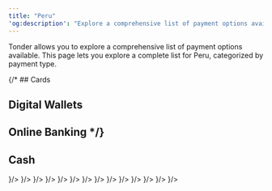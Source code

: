 ```yaml
---
title: "Peru"
'og:description': "Explore a comprehensive list of payment options available in Peru with Tonder, categorized by payment type."
---
```


Tonder allows you to explore a comprehensive list of payment options available. This page lets you explore a complete list for Peru, categorized by payment type. 

{/* ## Cards

## Digital Wallets

## Online Banking */}

## Cash

<CardGroup cols={4}>
  <Card title="Pago Efectivo" icon={
    <svg xmlns="http://www.w3.org/2000/svg" width="48" height="32" fill="none"><path d="M0 4a4 4 0 0 1 4-4h40a4 4 0 0 1 4 4v24a4 4 0 0 1-4 4H4a4 4 0 0 1-4-4V4z" fill="#FC0"/><path d="M35.517 15.259a.914.914 0 0 1-.025 1.175c-4.228 4.831-9.79 8.414-15.947 10.231l-1.592.47a2.102 2.102 0 0 1-2.585-1.341 31.104 31.104 0 0 1 .014-19.922 2.12 2.12 0 0 1 2.538-1.374l1.497.392a30.79 30.79 0 0 1 16.1 10.369z" fill="#fff"/><path d="M33.837 15.273a.794.794 0 0 1-.022 1.02c-3.672 4.197-8.502 7.309-13.85 8.887l-1.383.408a1.825 1.825 0 0 1-2.245-1.165 27.014 27.014 0 0 1 .012-17.303 1.841 1.841 0 0 1 2.204-1.192l1.3.34a26.742 26.742 0 0 1 13.983 9.005z" fill="#FC0"/><path fill-rule="evenodd" clip-rule="evenodd" d="m19.689 11.557 1.058-.166 1.06-.166 2.117-.083h.83l.563.014a2.913 2.913 0 0 1 2.842 2.912 4.798 4.798 0 0 1-4.797 4.797h-2.619l-.63 2.791a1 1 0 0 1-.975.78h-.317a1 1 0 0 1-.982-1.188l.93-4.874h3.889l-.229 1.411 3.322-2.906-2.325-2.907-.227 1.246h-3.827l.317-1.66z" fill="#000"/><path fill-rule="evenodd" clip-rule="evenodd" d="M44 1H4a3 3 0 0 0-3 3v24a3 3 0 0 0 3 3h40a3 3 0 0 0 3-3V4a3 3 0 0 0-3-3zM4 0a4 4 0 0 0-4 4v24a4 4 0 0 0 4 4h40a4 4 0 0 0 4-4V4a4 4 0 0 0-4-4H4z" fill="#000" fill-opacity=".1"/></svg>
  }/>
  <Card title="Kasnet" icon={
    <svg xmlns="http://www.w3.org/2000/svg" width="48" height="32" fill="none"><path d="M0 3a3 3 0 0 1 3-3h42a3 3 0 0 1 3 3v26a3 3 0 0 1-3 3H3a3 3 0 0 1-3-3V3z" fill="#213D94"/><path fill-rule="evenodd" clip-rule="evenodd" d="M45 1H3a2 2 0 0 0-2 2v26a2 2 0 0 0 2 2h42a2 2 0 0 0 2-2V3a2 2 0 0 0-2-2zM3 0a3 3 0 0 0-3 3v26a3 3 0 0 0 3 3h42a3 3 0 0 0 3-3V3a3 3 0 0 0-3-3H3z" fill="#fff" fill-opacity=".1"/><path fill-rule="evenodd" clip-rule="evenodd" d="m6.864 13.008-.79 2.331 3.89-2.331h2.62L7.32 16.023l3.527 3.308h-2.68l-2.586-2.534-.862 2.534H3l2.15-6.323h1.72-.006zm12.51 1.88h2.807c.999 0 1.298.32.953 1.332l-.227.663c-.328.969-.763 1.239-1.73 1.239h-2.983c-.996 0-1.297-.323-.956-1.333l.014-.059 1.348-.165-.112.358h3.106l.277-.815h-2.809c-.998 0-1.287-.325-.945-1.332l.181-.534c.329-.967.756-1.242 1.723-1.242h2.737c.932 0 1.298.3.977 1.247l-1.359.19.099-.305H19.62l-.253.748.008.008zm-3.548-1.88 1.19 5.116h-1.561l-.222-1.057H12.36l-.919 1.057H9.924l4.633-5.116h1.269zm-1.1 1.4-1.333 1.5h1.616l-.284-1.5zm11.26-1.4 3.077 3.605c.11.123.213.248.307.384.09-.333.16-.576.205-.72l1.111-3.269h1.568l-2.147 6.323h-1.13l-3.207-3.78a3.096 3.096 0 0 1-.165-.217c-.08.294-.142.505-.187.635l-1.146 3.36h-1.567l2.15-6.324h1.126l.005.003zm12.303 0-.38 1.114h-3.813l-.264.785h2.222l-.38 1.113h-2.221l-.31.905h3.861l-.408 1.2h-5.288l1.739-5.117h5.242zm1.047 5.116 1.345-3.965h-2.213l.39-1.151h5.869l-.393 1.15H42.11l-1.349 3.966h-1.425z" fill="#fff"/></svg>
  }/>
  <Card title="Caja Los Andes" icon={
    <svg xmlns="http://www.w3.org/2000/svg" width="48" height="32" fill="none"><path d="M0 3a3 3 0 0 1 3-3h42a3 3 0 0 1 3 3v26a3 3 0 0 1-3 3H3a3 3 0 0 1-3-3V3z" fill="#1A93CA"/><path fill-rule="evenodd" clip-rule="evenodd" d="M45 1H3a2 2 0 0 0-2 2v26a2 2 0 0 0 2 2h42a2 2 0 0 0 2-2V3a2 2 0 0 0-2-2zM3 0a3 3 0 0 0-3 3v26a3 3 0 0 0 3 3h42a3 3 0 0 0 3-3V3a3 3 0 0 0-3-3H3z" fill="#000" fill-opacity=".1"/><path d="M42.03 23.124v-2.117c0-.04.009-.083-.023-.118-.064-.304-.263-.47-.572-.47h-3.736c-.48 0-.957-.043-1.423-.166-1.12-.295-2.068-.86-2.78-1.79a53.967 53.967 0 0 1-1.514-2.11 364.618 364.618 0 0 1-4.66-6.935c-.131-.201-.302-.306-.549-.305-.89.005-1.78.004-2.67 0a.604.604 0 0 0-.517.264c-2.12 2.836-4.236 5.676-6.425 8.46-.392.499-.76 1.023-1.25 1.434-1.186.995-2.547 1.45-4.09 1.232-2.304-.328-3.879-2.572-3.436-4.855.343-1.764 1.757-3.088 3.553-3.328.28-.037.454-.195.513-.465.032-.034.024-.077.024-.117V9.565c0-.04.008-.084-.026-.117-.064-.295-.274-.46-.573-.447-.277.01-.55.052-.821.106-1.762.348-3.23 1.203-4.36 2.596-1.484 1.833-1.993 3.93-1.529 6.24.348 1.734 1.242 3.155 2.616 4.267a7.274 7.274 0 0 0 4.164 1.632 8.246 8.246 0 0 0 2.51-.215c1.32-.317 2.515-.88 3.549-1.77.549-.472.992-1.039 1.442-1.599 1.784-2.224 3.495-4.504 5.21-6.78.18-.24.342-.494.552-.709.144-.146.271-.141.422-.003.086.079.144.179.206.275 1.423 2.189 2.853 4.373 4.37 6.498.423.593.832 1.2 1.342 1.72 1.552 1.585 3.479 2.35 5.667 2.44 1.405.058 2.813.014 4.22.014.31 0 .507-.165.571-.47.032-.036.022-.079.022-.119z" fill="#fff"/></svg>
  }/>
  <Card title="Caja Paita" icon={
    <svg xmlns="http://www.w3.org/2000/svg" width="48" height="32" fill="none"><path d="M0 3a3 3 0 0 1 3-3h42a3 3 0 0 1 3 3v26a3 3 0 0 1-3 3H3a3 3 0 0 1-3-3V3z" fill="#EFEFEF"/><path fill-rule="evenodd" clip-rule="evenodd" d="M45 1H3a2 2 0 0 0-2 2v26a2 2 0 0 0 2 2h42a2 2 0 0 0 2-2V3a2 2 0 0 0-2-2zM3 0a3 3 0 0 0-3 3v26a3 3 0 0 0 3 3h42a3 3 0 0 0 3-3V3a3 3 0 0 0-3-3H3z" fill="#000" fill-opacity=".1"/><path d="M13.03 11.01v6.793c-.002 1.317-.504 2.398-1.55 3.209a3.654 3.654 0 0 1-2.247.79c-1.372.012-2.744.003-4.116.003-.032 0-.065-.003-.109-.006-.003-.044-.008-.085-.008-.125V14.89a3.89 3.89 0 0 1 3.891-3.885c1.315-.008 2.63-.004 3.945-.004.06 0 .12.006.193.009zm-2.546 7.59h.249c.405.001.536-.109.545-.512.014-.624.022-1.249.007-1.873-.014-.612-.443-1.038-1.028-1.043-.824-.005-1.647-.006-2.47.002a1.042 1.042 0 0 0-1.038 1.056c-.002.54-.01 1.078-.007 1.618 0 .15.019.302.048.45.033.174.145.286.328.302.122.01.245.005.368.01.09.005.124-.03.122-.123-.008-.265-.008-.53-.011-.795v-.282h2.886v1.19zm-1.447-3.63c.374.009.68-.275.69-.642a.662.662 0 0 0-.658-.673.67.67 0 0 0-.687.648c-.009.35.294.658.655.667zm-.02 4.038c.694 0 1.389.002 2.084-.001.062 0 .124-.034.187-.051-.064-.021-.128-.06-.192-.06-1.395-.003-2.789-.002-4.183-.002-.033 0-.068-.005-.098.004-.023.007-.04.032-.06.049.021.02.04.05.065.057.04.01.084.004.127.004h2.07zM28.793 19.194h-1.078c-.003-.067-.009-.126-.009-.186l.001-4.455c0-.453.206-.662.654-.66.662.005 1.325-.005 1.985.023.793.033 1.31.527 1.393 1.32.03.282.021.578-.026.858-.122.734-.604 1.16-1.347 1.198-.462.023-.927.015-1.39.007-.146-.002-.181.041-.18.184.01.52.005 1.04.004 1.56 0 .046-.004.092-.007.15zm.075-3.652c0 .17-.004.34 0 .51.003.158.089.251.244.252.335.003.671.008 1.006-.007.37-.017.597-.25.631-.62.007-.075.005-.151.003-.227-.015-.388-.218-.627-.604-.657-.343-.026-.689-.02-1.034-.016-.153 0-.24.1-.245.255-.005.17-.001.34-.001.51z" fill="#D92128"/><path d="M18.932 15.762c-.317 0-.613.004-.91-.005-.034 0-.081-.067-.096-.112-.21-.623-.584-.813-1.152-.818-.58-.005-1.022.204-1.255.885a2.568 2.568 0 0 0 .045 1.843c.234.573.743.768 1.277.755a2.06 2.06 0 0 0 .324-.034c.316-.058.535-.247.673-.532.104-.213.276-.3.504-.299h.59c-.058.552-.244 1.015-.684 1.349-.351.265-.755.372-1.188.406-.45.035-.89 0-1.31-.162-.719-.276-1.123-.827-1.277-1.563a4.236 4.236 0 0 1 .049-2.004c.226-.83.873-1.387 1.732-1.495.5-.063.992-.044 1.466.13.676.248 1.058.746 1.185 1.447.011.06.016.12.027.21z" fill="#7EA43F"/><path d="M31.869 16.296c.026-.497.386-.96.894-1.105a2.676 2.676 0 0 1 1.792.087c.41.168.623.49.625.94l.001 1.505c.001.465.045.924.167 1.375.007.026.007.055.011.09h-.831l-.045-.162c-.055.024-.11.049-.165.07a2.768 2.768 0 0 1-1.602.131c-.704-.152-1.025-.689-.931-1.44.073-.584.469-.838.973-.97.314-.081.642-.112.96-.178.114-.023.226-.07.328-.126a.257.257 0 0 0 .136-.275.273.273 0 0 0-.195-.237c-.262-.088-.532-.125-.794-.033-.108.038-.188.158-.28.241-.032.029-.064.082-.096.083-.316.006-.632.004-.948.004zm2.327.9c-.188.057-.353.113-.52.158-.169.046-.341.076-.509.123a.803.803 0 0 0-.216.104c-.172.112-.202.287-.187.474a.404.404 0 0 0 .265.37c.368.148.867-.035 1.058-.381.147-.266.102-.55.109-.849zM42.19 19.188h-.84l-.05-.163c-.434.238-.907.26-1.38.25a1.823 1.823 0 0 1-.593-.119c-.524-.199-.757-.607-.724-1.215.034-.619.264-.915.983-1.123.312-.09.641-.115.96-.179.105-.02.209-.062.305-.11a.269.269 0 0 0 .155-.292c-.016-.129-.092-.205-.209-.243-.253-.08-.515-.117-.766-.028-.113.04-.196.163-.292.247-.033.028-.067.078-.1.079-.312.006-.624.003-.935.003-.005-.437.349-.912.816-1.082.481-.175.976-.15 1.47-.06.323.057.629.17.817.457.092.14.172.315.183.479.028.424.023.85.015 1.276-.011.612.018 1.22.185 1.823zm-1.165-1.99c-.032.004-.05.005-.068.01-.276.075-.554.148-.829.23-.12.037-.243.082-.35.146-.173.101-.2.28-.188.459.01.176.09.313.267.382.409.162.955-.072 1.108-.483.089-.24.069-.489.06-.744z" fill="#D92128"/><path d="M22.578 19.213c-.222 0-.425-.006-.628.002-.12.005-.205-.014-.206-.158 0-.03-.02-.06-.031-.087-.19.059-.37.139-.558.168-.415.066-.835.113-1.25 0-.556-.152-.834-.492-.864-1.067-.01-.176.01-.358.046-.532.086-.413.408-.607.768-.717.327-.1.673-.132 1.008-.206.146-.032.289-.087.425-.148a.265.265 0 0 0 .156-.266.279.279 0 0 0-.185-.262c-.28-.112-.57-.148-.856-.041a.546.546 0 0 0-.228.198.255.255 0 0 1-.246.122c-.222-.008-.444 0-.667 0-.046 0-.091-.005-.137-.008.046-.504.409-.943.924-1.075a2.762 2.762 0 0 1 1.711.084c.422.162.635.49.637.942 0 .506-.002 1.012 0 1.518.002.478.041.953.165 1.417.008.03.008.064.015.116h.001zm-1.132-2.088c-.384.103-.756.2-1.126.304a.543.543 0 0 0-.171.097c-.257.194-.215.71.075.834.372.16.95.037 1.152-.43.112-.263.071-.536.07-.805zM24.068 16.212c.06-.573.495-1.028 1.102-1.123.479-.074.962-.069 1.43.085.422.14.758.477.741 1.002a19.5 19.5 0 0 0 .002 1.547c.021.446.095.89.146 1.334.005.046.018.091.03.153-.252 0-.492.003-.73-.004-.032 0-.07-.053-.088-.09-.022-.043-.026-.097-.038-.147-.195.06-.374.14-.56.169-.43.065-.863.124-1.29-.01-.645-.202-.873-.625-.828-1.306.01-.152.047-.31.104-.452.1-.253.318-.409.561-.488.316-.103.649-.156.973-.236.195-.048.393-.094.582-.163.122-.045.189-.155.18-.294-.01-.147-.104-.232-.234-.273a1.366 1.366 0 0 0-.754-.042c-.141.035-.223.131-.302.24-.027.04-.07.093-.108.095-.305.007-.612.003-.92.003zm2.322.898c-.162.053-.302.104-.446.144-.218.06-.44.103-.656.17-.244.074-.354.232-.363.48-.01.235.08.406.282.473.364.122.9.023 1.108-.437.118-.264.072-.543.075-.83z" fill="#7EA43F"/><path d="M38.528 18.402v.818c-.138 0-.269.003-.4-.001-.231-.007-.463-.014-.694-.03-.333-.023-.535-.22-.576-.555a2.478 2.478 0 0 1-.012-.298v-4.3c0-.041.003-.083.006-.157.234.011.466.002.69.04.212.036.36.258.364.484.004.221 0 .442 0 .683h.613c.07.388-.028.764-.604.768-.003.048-.008.098-.008.148v2.086c0 .234.079.311.317.314h.304z" fill="#D92128"/><path d="M23.798 17.818c0 .667.01 1.334-.006 2a2.34 2.34 0 0 1-.125.646c-.067.21-.254.32-.459.362-.234.046-.476.058-.714.082-.117.012-.17-.032-.163-.162.011-.178.007-.359 0-.538-.004-.107.043-.14.14-.147.247-.022.264-.04.302-.281.007-.051.007-.104.007-.156v-4.298c0-.124.062-.186.185-.187h.284c.358.001.548.19.548.552.002.709 0 1.418.001 2.127z" fill="#7EA43F"/><path d="M36.577 19.194h-1.044v-4.115c.233.011.47.003.698.041.208.035.345.264.346.513.002.491 0 .983 0 1.474V19.194zM36.571 14.707h-1.04v-.833c.243.017.489.01.723.058.18.037.289.196.314.382.017.124.003.253.003.393z" fill="#D92128"/><path d="M23.788 14.746c-.23-.03-.442-.05-.65-.086-.294-.053-.412-.28-.297-.57.324.118.556.367.82.57a1.7 1.7 0 0 0-.748-.694c.223-.072.412-.085.585.028.272.178.261.468.29.752z" fill="#7EA43F"/><path d="M7.605 16.648c0-.17-.013-.34.007-.507.007-.06.086-.125.148-.162.047-.028.12-.02.18-.02h2.183c.287 0 .337.05.335.34v.35H7.605z" fill="#D92128"/></svg>
  }/>
  <Card title="Caja Santa" icon={
    <svg xmlns="http://www.w3.org/2000/svg" width="48" height="32" fill="none"><path d="M0 3a3 3 0 0 1 3-3h42a3 3 0 0 1 3 3v26a3 3 0 0 1-3 3H3a3 3 0 0 1-3-3V3z" fill="#005FA1"/><path fill-rule="evenodd" clip-rule="evenodd" d="M45 1H3a2 2 0 0 0-2 2v26a2 2 0 0 0 2 2h42a2 2 0 0 0 2-2V3a2 2 0 0 0-2-2zM3 0a3 3 0 0 0-3 3v26a3 3 0 0 0 3 3h42a3 3 0 0 0 3-3V3a3 3 0 0 0-3-3H3z" fill="#fff" fill-opacity=".1"/><path fill-rule="evenodd" clip-rule="evenodd" d="M4.652 22.595v.655h12.322v-.655H4.652zM12.755 10.946a1.946 1.946 0 1 1-3.893 0 1.946 1.946 0 0 1 3.893 0zM15.025 13.18h-8.43A2.594 2.594 0 0 0 4 15.773v3.89a2.595 2.595 0 0 0 2.595 2.597h.166a1.94 1.94 0 0 1-.49-1.29v-1.617h9.078v1.617c0 .496-.187.946-.49 1.29h.166a2.594 2.594 0 0 0 2.593-2.596v-3.891a2.593 2.593 0 0 0-2.593-2.593zM6.27 17.407v-.652c0-1.074.872-1.946 1.945-1.946h5.189c1.074 0 1.945.872 1.945 1.946v.652H6.269zM41.226 14.162h-1.587l-3 7.139h1.588l.615-1.647h3.106l.655 1.647h1.668l-3.048-7.14h.003zm-1.897 4.198 1.052-2.756 1.083 2.756h-2.136.001zM35.531 14.162v3.816c0 .495.017.774-.056 1.119-.02.09-.078.203-.13.29a1.318 1.318 0 0 1-.656.54c-.155.053-.2.084-.784.084h-1.419l-2.495-5.85h-1.587l-2.456 5.845h-2.954c-.306 0-.564-.008-.748-.062a1.194 1.194 0 0 1-.83-.832 5.394 5.394 0 0 1-.183-1.278c0-.116.003-.415.025-.629.022-.224.05-.4.111-.671.062-.268.13-.533.444-.793.262-.216.536-.288 1.044-.288h2.57v-1.294h-2.933a4.39 4.39 0 0 0-.415.014 2.628 2.628 0 0 0-1.964 1.23c-.108.168-.19.344-.272.565-.08.22-.132.397-.185.642a4.165 4.165 0 0 0-.113.82l-.008.484c.018.584.12 1.048.29 1.536.16.461.443.918.86 1.255.326.265.682.43 1.019.514.336.085.496.08 1.232.08h4.054l.616-1.648h3.107l.655 1.649h3.205c.228 0 .378 0 .521-.018.128-.017.262-.047.387-.084.127-.037.26-.088.438-.188a2.277 2.277 0 0 0 .927-.91c.076-.15.17-.326.234-.594.062-.268.073-.646.073-1.093v-4.254h-1.62l-.004.003zm-7.437 4.2 1.052-2.757.014.04 1.067 2.718h-2.133v-.001z" fill="#fff"/></svg>
  }/>
  <Card title="Caja Sullana" icon={
    <svg xmlns="http://www.w3.org/2000/svg" width="48" height="32" fill="none"><path d="M0 3a3 3 0 0 1 3-3h42a3 3 0 0 1 3 3v26a3 3 0 0 1-3 3H3a3 3 0 0 1-3-3V3z" fill="#EFEFEF"/><path fill-rule="evenodd" clip-rule="evenodd" d="M45 1H3a2 2 0 0 0-2 2v26a2 2 0 0 0 2 2h42a2 2 0 0 0 2-2V3a2 2 0 0 0-2-2zM3 0a3 3 0 0 0-3 3v26a3 3 0 0 0 3 3h42a3 3 0 0 0 3-3V3a3 3 0 0 0-3-3H3z" fill="#000" fill-opacity=".1"/><path d="M33.982 15.906c.82.22 1.475.662 1.885 1.42.253.467.327.958.114 1.464-.127.303-.37.523-.583.761a9.44 9.44 0 0 1-2.607 2.06c-.046.025-.1.04-.13.086-.03.063-.093.083-.148.11-.99.483-2.026.813-3.115.986-.666.107-1.336.152-2.01.174-.996.033-1.98-.051-2.962-.197-.796-.118-1.587-.262-2.35-.526-.12-.04-.12-.042-.13-.12.056-.032.113-.017.169-.003a6.004 6.004 0 0 0 1.837.144 6.28 6.28 0 0 0 3.29-1.177c.067-.047.13-.1.208-.128.398-.118.775-.291 1.15-.465.87-.404 1.702-.877 2.474-1.45 1.104-.82 2.046-1.79 2.758-2.973.039-.064.064-.143.15-.165z" fill="#BC2026"/><path d="M33.982 15.906c-.276.444-.564.879-.895 1.285-.599.735-1.29 1.37-2.053 1.927-1.075.785-2.247 1.386-3.489 1.858-.03.011-.065.016-.097.023.043-.153.19-.211.293-.303a6.198 6.198 0 0 0 1.336-1.685c.157-.287.272-.593.414-.887a13.647 13.647 0 0 0 1.415-2.228c.627-1.244 1.026-2.562 1.278-3.928.08-.436.144-.874.194-1.314.01-.086.003-.173.01-.26.003-.053-.014-.12.067-.136.808-.27 1.828-.097 2.4.596.306.37.394.79.338 1.267-.158 1.343-.545 2.608-1.211 3.787v-.002z" fill="#F3CA24"/><path d="M28.703 25.46c.308 1.032-.32 2.2-1.322 2.47-.34.09-.665.017-.995-.054a10.609 10.609 0 0 1-3.007-1.136c-.06.017-.102-.021-.146-.048a9.977 9.977 0 0 1-1.759-1.354 11.158 11.158 0 0 1-1.493-1.778c-.438-.653-.8-1.35-1.117-2.069a13.428 13.428 0 0 1-.638-1.795c-.014-.05-.04-.1-.01-.153.075-.032.102.031.133.074a6.361 6.361 0 0 0 2.148 1.912.366.366 0 0 1 .105.076c.397.414.834.784 1.281 1.142a12.87 12.87 0 0 0 3.247 1.917c.88.354 1.793.59 2.736.694.186.02.373.045.561.037.096-.005.194 0 .275.064v.001z" fill="#BC2026"/><path d="M18.223 19.51c.064.334.178.655.29.975.463 1.334 1.097 2.576 1.965 3.694a10.065 10.065 0 0 0 2.828 2.514l.073.047c-.225.926-1.14 1.62-2.091 1.575a1.496 1.496 0 0 1-.923-.365c-.63-.54-1.214-1.124-1.711-1.79-.202-.27-.385-.552-.564-.837-.068-.03-.093-.095-.127-.153-.63-1.107-.995-2.3-1.168-3.558a11.583 11.583 0 0 1-.079-2.103c.043-.93.188-1.847.42-2.75.017-.063.022-.135.09-.173.086.062.07.162.079.246.087.88.374 1.69.823 2.447.043.07.115.132.095.23z" fill="#F3CA24"/><path d="M17.234 16.587c-.144.446-.227.906-.305 1.366a12.793 12.793 0 0 0-.176 2.595c.059 1.632.442 3.179 1.249 4.61.03.054.058.11.088.165-.709.714-1.875.864-2.66.344-.3-.2-.492-.473-.608-.813-.201-.59-.382-1.183-.486-1.799a9.33 9.33 0 0 1-.134-1.476c-.043-.048-.033-.108-.033-.165a8.827 8.827 0 0 1 .416-2.71c.503-1.63 1.362-3.06 2.461-4.354.193-.227.386-.455.603-.659.041-.039.076-.107.154-.066.022.072-.018.131-.043.191-.279.654-.455 1.332-.48 2.046a2.18 2.18 0 0 0-.013.636c.003.034.003.068-.033.089zM12.684 16.432c-.837-.228-1.424-.719-1.637-1.583-.122-.493-.003-.94.323-1.33.74-.885 1.584-1.65 2.572-2.251.007-.005.011-.015.017-.022.12-.138.29-.204.446-.286a10.59 10.59 0 0 1 3.693-1.145c.435-.052.871-.074 1.31-.088 1.093-.035 2.171.078 3.243.279.068.013.15.01.18.097-.014.048-.056.048-.093.052a6.313 6.313 0 0 0-2.785 1.036.508.508 0 0 1-.088.05c-.71.201-1.395.47-2.066.778-.875.4-1.696.888-2.46 1.473a9.897 9.897 0 0 0-2.529 2.82c-.03.05-.042.124-.126.12z" fill="#BC2026"/><path d="M12.684 16.432c.16-.244.314-.492.48-.732a9.897 9.897 0 0 1 1.875-2.016c.78-.64 1.63-1.165 2.536-1.604a15.18 15.18 0 0 1 2.21-.859c.018-.005.038-.003.057-.004.015.065-.043.08-.078.105a6.087 6.087 0 0 0-1.861 2.179c-.022.041-.038.09-.091.105-.15.085-.253.221-.365.344-1.201 1.322-2.16 2.794-2.742 4.492a9.334 9.334 0 0 0-.503 3.137c-.337.06-.675.108-1.018.04-.756-.153-1.339-.52-1.588-1.294-.095-.295-.038-.587.018-.882a9.86 9.86 0 0 1 1.04-2.931c.013-.025.02-.054.03-.08zM22.935 5.696c.178-.963 1.068-1.709 2.029-1.696.34.005.646.118.92.323.915.685 1.736 1.46 2.384 2.406.01.015.029.025.043.037.097.05.136.148.189.232a9.89 9.89 0 0 1 1.338 3.317c.152.747.227 1.5.232 2.264.006.88-.052 1.75-.21 2.615-.013.076-.017.153-.048.225-.099.034-.077-.05-.084-.093a6.19 6.19 0 0 0-.227-.95 5.72 5.72 0 0 0-.916-1.768c-.038-.05-.08-.097-.095-.16-.057-.25-.167-.48-.264-.715a13.71 13.71 0 0 0-1.174-2.23 11.356 11.356 0 0 0-1.813-2.16 9.327 9.327 0 0 0-1.925-1.39c-.102-.054-.2-.114-.303-.167-.036-.018-.085-.031-.076-.09z" fill="#EC7D23"/><path d="M22.935 5.696c.254.146.51.287.76.438.862.52 1.614 1.17 2.287 1.918 1.12 1.247 1.914 2.684 2.506 4.24.019.05.041.099.032.154-.136-.032-.186-.161-.264-.251-.454-.52-.998-.925-1.589-1.274-.224-.132-.469-.221-.691-.356-.52-.429-1.053-.84-1.62-1.207-1.332-.866-2.764-1.497-4.33-1.803a8.505 8.505 0 0 0-1.618-.173c-.177 0-.354-.021-.531 0-.059.008-.127.018-.174-.042-.274-.879-.003-1.807.668-2.308.432-.323.91-.36 1.425-.279 1.076.17 2.115.46 3.096.939.012.006.029.003.043.004z" fill="#BC2026"/><path d="M17.703 7.34c.225.024.45-.007.676-.002 1.015.021 1.997.206 2.959.517 1.5.486 2.845 1.254 4.085 2.218.197.152.397.3.575.476-.058.042-.112.006-.163-.014a6.131 6.131 0 0 0-1.62-.385c-.349-.033-.697-.075-1.049-.025-.11.016-.229.036-.338-.02-.239-.097-.494-.115-.744-.155a15.363 15.363 0 0 0-2.137-.185c-2.09-.038-4.065.374-5.884 1.436-.032.019-.06.048-.103.044-.509-.487-.774-1.078-.703-1.786.066-.654.4-1.136 1.026-1.378a10.71 10.71 0 0 1 2.316-.632 10.61 10.61 0 0 1 1.105-.11l-.001.001z" fill="#F3CA24"/><path d="M28.703 25.46c-1.082-.052-2.136-.235-3.16-.6a12.635 12.635 0 0 1-3.072-1.619 15.087 15.087 0 0 1-1.807-1.514c-.037-.036-.084-.065-.099-.12.05-.025.094 0 .136.02a6.88 6.88 0 0 0 1.126.424c.042.012.108.005.115.077.013.064.074.051.113.066.52.19 1.061.3 1.603.405.523.102 1.05.17 1.579.236.444.055.89.09 1.335.097.93.017 1.858-.023 2.781-.174a11.139 11.139 0 0 0 3.252-1.044c.017-.009.037-.011.056-.017.611.72.925 1.657.398 2.558a1.43 1.43 0 0 1-.826.658c-.971.309-1.962.506-2.983.53l-.548.016v.001z" fill="#EC7D23"/><path d="M29.786 15.418c.057-.386.121-.773.17-1.16.034-.276.059-.553.065-.83.011-.452.02-.905 0-1.357-.031-.659-.122-1.311-.27-1.956a9.751 9.751 0 0 0-1.41-3.284c-.014-.02-.02-.043-.03-.065.636-.72 1.727-.962 2.533-.56.353.177.595.45.752.817.279.654.516 1.318.67 2.013.088.403.136.813.19 1.222-.06.166-.033.34-.052.51-.07.634-.189 1.257-.323 1.88a13.502 13.502 0 0 1-1.593 4.087 11.04 11.04 0 0 1-.982 1.418c-.044-.055-.015-.111.002-.164.229-.708.301-1.435.27-2.176-.005-.131-.07-.264.008-.395z" fill="#BC2026"/><path d="m17.238 15.92.001.589a1.455 1.455 0 0 1-.001-.59z" fill="#DE7F87"/><path d="M27.482 18.503V14.33c.039.056.026.12.026.181v3.809c0 .061.014.126-.026.182z" fill="#CD424C"/><path d="M27.505 19.488c-.04-.065-.105-.036-.157-.036h-7.586c-.05 0-.107-.022-.147.03v.458c.032.056.086.03.13.03 2.539.002 5.077.002 7.616 0 .047 0 .108.03.141-.036l.003-.446zM23.556 13.297c.54.002.985-.422.987-.937.001-.528-.435-.944-.99-.944-.545 0-.989.418-.989.934 0 .524.44.945.992.947zM20.069 18.898c.46.013.92.003 1.414.003-.151-.098-.219-.213-.22-.36 0-.303.003-.606.004-.909 1.476 0 2.953 0 4.429-.003.107 0 .14.03.138.138-.006.292-.002.586-.001.878-.014.112-.086.183-.2.256.487 0 .943.007 1.399-.003.231-.005.398-.168.45-.395.019-.037.012-.076.012-.113v-3.946c0-.038.007-.077-.011-.114-.05-.23-.201-.361-.464-.403-.046-.039-.101-.022-.152-.022h-6.638c-.05 0-.107-.018-.152.024-.295.057-.464.231-.465.498-.002 1.328-.002 2.656 0 3.983 0 .255.202.481.457.488zm1.195-3.343c.002-.185.09-.3.254-.355l4.086.001c.136.033.206.125.23.258-.001.255-.006.51 0 .764.002.106-.027.14-.137.14-1.476-.005-2.953-.004-4.43-.004-.001-.268-.007-.537-.003-.804z" fill="#BD2227"/></svg>
  }/>
  <Card title="Caja Trujillo" icon={
    <svg xmlns="http://www.w3.org/2000/svg" width="48" height="32" fill="none"><path d="M0 3a3 3 0 0 1 3-3h42a3 3 0 0 1 3 3v26a3 3 0 0 1-3 3H3a3 3 0 0 1-3-3V3z" fill="#EC2127"/><path fill-rule="evenodd" clip-rule="evenodd" d="M45 1H3a2 2 0 0 0-2 2v26a2 2 0 0 0 2 2h42a2 2 0 0 0 2-2V3a2 2 0 0 0-2-2zM3 0a3 3 0 0 0-3 3v26a3 3 0 0 0 3 3h42a3 3 0 0 0 3-3V3a3 3 0 0 0-3-3H3z" fill="#000" fill-opacity=".1"/><path d="M16.88 23.102c.097-.063.193-.015.29-.044-.126-.047-.271-.043-.347-.133-.108-.128-.251-.17-.39-.229-.184-.077-.374-.142-.56-.212.393-.012.77.074 1.147.146-.181-.136-.424-.14-.607-.295.102-.06.234.033.267-.038.033-.07.089-.136.117-.214a3.15 3.15 0 0 0-.66-.211c-.562-.133-1.137-.18-1.71-.235a26.927 26.927 0 0 0-2.065-.103c-.063-.049-.138-.041-.21-.041H9.786c-.072 0-.147-.007-.211.04a38.67 38.67 0 0 0-2.431.116c-.857.063-1.713.148-2.563.28-.44.068-.88.144-1.31.266-.067.02-.155.025-.172.112-.018.089.046.15.105.205.06.057.139.084.217.104.213.056.428.081.65.067.47-.032.94-.07 1.41-.078 2.256-.04 4.511-.05 6.761.177.654.066 1.307.13 1.955.238.592.099 1.188.167 1.783.243.046.006.215.12.166-.095-.011-.046.056-.043.095-.047.156-.019.28.064.41.126.094.044.176.13.29.105.155-.035.308-.009.472.005-.164-.125-.389-.1-.533-.255zM9.573 11.551a1.275 1.275 0 0 0 1.286-1.268A1.266 1.266 0 0 0 9.592 9c-.73-.007-1.318.558-1.316 1.264a1.287 1.287 0 0 0 1.297 1.287z" fill="#F2BB1C"/><path d="M3.53 20.965c.061.054.137.042.208.042h2.45c.044 0 .097.015.129-.037-.013-.065-.061-.063-.11-.059-.295-.108-.45-.333-.528-.622l.01-1.83c.05-.002.098-.006.147-.006h7.345l.122.002c.092 0 .13.05.13.137l.001.168.002 1.587a.778.778 0 0 1-.522.571c-.047-.003-.1-.014-.107.06.046.046.106.028.159.028.819.002 1.638.001 2.457.001.072 0 .147.007.209-.044a.596.596 0 0 0 .437-.43c.06-.069.043-.152.043-.23l-.001-6.043c0-.086.019-.178-.043-.254a1.347 1.347 0 0 0-.09-.37c-.278-.714-.81-1.106-1.567-1.216-.077-.06-.17-.044-.257-.044-3.049-.001-6.098-.002-9.146-.001-.088 0-.18-.018-.258.043-.103.018-.206.031-.307.056-.689.169-1.247.766-1.348 1.438l-.045.097c-.06.067-.05.15-.05.23l.001 6.11c0 .08-.013.162.052.227l.019.047c.118.16.246.305.458.342zm2.892-6.801c1.984 0 3.969-.002 5.954-.004.129 0 .258-.005.388-.008.341.057.564.247.667.575.002.433.006.866.004 1.3 0 .193-.01.198-.208.204-.04.002-.08 0-.121 0H5.955c-.09 0-.178-.005-.267-.008l-.014-1.397c.087-.36.302-.594.676-.671.024.003.048.009.072.009zM21.452 17.193c-.82.006-1.638.006-2.457.008-.035.01-.053.036-.053.07v.671c0 .035.017.06.051.072l.758.012c.004.104.012.208.012.312.001.793 0 1.586.004 2.379 0 .08-.045.176.049.24v.001c.31.065.619.056.928.004l-.005-.006c.1-.05.051-.141.051-.212.004-.738.002-1.477.003-2.215 0-.168.01-.337.014-.505.21 0 .421 0 .632-.003.166-.003.168-.005.17-.178.003-.16-.005-.32.003-.48.006-.12-.028-.171-.16-.17zM37.537 20.14c-.331.004-.663-.003-.994-.006-.004-.113-.01-.225-.01-.337 0-.787.002-1.574-.003-2.361 0-.078.055-.178-.055-.235h-.961c-.073.063-.053.147-.053.225l.001 3.308c0 .077-.02.161.049.225l.003-.006a.067.067 0 0 0 .012.015c.043.047.105.04.163.04l1.84-.001c.062 0 .133.014.171-.059.001-.216-.005-.432.005-.648.007-.13-.046-.162-.168-.16zM27.602 16.238c.635.182 1.433-.047 1.59-.872l.03-.14c.055-.079.047-.169.047-.256.002-.784.003-1.567.002-2.35 0-.069.023-.148-.059-.194l-.954.002c-.068.04-.06.108-.06.171l.004 2.646c-.1.244-.24.287-.438.137-.081-.061-.13-.16-.184-.185-.183.163-.346.308-.51.451-.075.065-.08.127-.014.204.15.174.319.322.546.386zM34.485 17.42c0-.077.025-.164-.058-.22l-.956.001c-.084.057-.056.144-.056.22-.002 1.104-.002 2.209 0 3.313 0 .076-.024.163.053.223v-.002c.017.015.034.039.052.04.287.021.575.02.862 0 .019 0 .035-.025.052-.04v.003c.072-.052.053-.129.053-.199 0-1.113 0-2.226-.002-3.34zM32.282 17.201l-.952.002c-.078.036-.06.107-.06.168 0 .88.002 1.759.004 2.639-.112.264-.265.302-.475.12-.066-.056-.107-.138-.183-.172-.161.153-.315.307-.476.451-.096.086-.078.154-.003.241.265.312.6.438 1.01.416.578-.032.974-.346 1.103-.9l.041-.163c.063-.066.05-.15.05-.228V17.42c0-.076.023-.163-.06-.22zM29.506 17.202a9.558 9.558 0 0 0-.912.003c-.072.009-.056.067-.056.11l.003 2.247c-.018.07-.032.14-.052.21-.076.264-.244.408-.516.433-.435.041-.706-.153-.752-.586v-2.273c0-.055.006-.115-.058-.146h-.953c-.074.05-.058.128-.058.197 0 .755 0 1.51.003 2.265 0 .135.007.273.095.39.134.446.415.76.867.903.483.153.973.163 1.46.01.594-.185.903-.585.941-1.204.038-.047.043-.104.043-.16l.002-2.283c0-.046.006-.099-.057-.116zM25.624 20.902c-.374-.486-.765-.96-1.134-1.469.428-.13.695-.372.785-.782a.771.771 0 0 0 .003-.595.968.968 0 0 0-.58-.723 1.422 1.422 0 0 0-.588-.135l-1.606.003c-.079.06-.055.145-.055.222a1403.95 1403.95 0 0 0 0 3.31c0 .076-.02.161.051.224v-.005c.021.04.058.054.1.054.263 0 .527-.001.79-.003.034 0 .061-.018.081-.045h-.003c.084-.058.05-.145.05-.22.005-.288 0-.576.005-.864 0-.074-.031-.164.06-.215l.857 1.301c.02.013.04.037.06.037.355.004.711.006 1.067.007.034 0 .066-.01.081-.041.011-.023-.004-.045-.024-.06zm-1.347-2.45a.397.397 0 0 1-.284.38c-.148.051-.3.064-.456.052v-.001c-.036-.214-.013-.43-.016-.644-.004-.253 0-.253.256-.278.36.041.518.195.5.49zM21.859 15.022c-.073.05-.143.102-.218.148-.22.133-.456.211-.715.175-.638-.09-.997-.55-.911-1.187a.98.98 0 0 1 .982-.884c.316.002.585.097.817.305.043.073.093.08.095-.013.006-.333 0-.666-.003-1 0-.017-.027-.035-.041-.052-.921-.45-2.135-.093-2.659.857-.413.75-.392 2.065.847 2.692.576.291 1.163.305 1.761.076.095.005.1-.06.1-.127 0-.31 0-.62-.004-.931 0-.021.026-.092-.051-.06zM22.75 16.231c.255.006.51.002.765.001.056 0 .114 0 .145-.06l.254-.613 1.358-.005c.115.192.165.411.252.615.017.028.04.054.073.054.296.004.59.01.886.004.116-.002.125-.038.062-.183a.214.214 0 0 0-.006-.012c-.065-.164-.132-.327-.196-.492-.375-.982-.753-1.964-1.122-2.948-.047-.124-.099-.181-.24-.174-.25.012-.503.01-.754 0-.129-.004-.181.046-.224.162-.156.421-.324.839-.489 1.257-.288.732-.578 1.463-.867 2.195a.308.308 0 0 0-.024.053c-.048.12-.022.142.127.146zm1.83-2.587h.049l.381 1.135h-.82l.39-1.135zM33.776 16.223c.088-.025.09-.08.028-.14-.19-.495-.383-.989-.572-1.484a291.99 291.99 0 0 1-.76-2.006c-.045-.12-.1-.183-.244-.175a7.175 7.175 0 0 1-.73 0c-.135-.005-.21.03-.249.165-.046.153-.115.3-.174.449-.368.943-.739 1.886-1.101 2.83-.039.101-.14.182-.111.306.004.007.007.02.012.02.335.063.67.09 1.003-.012.138-.188.168-.425.291-.62l1.36.002.253.62c.048.075.128.054.197.055.21.002.42 0 .629 0 .056 0 .115.005.168-.01zm-1.951-2.577.051-.002.385 1.135h-.822l.386-1.133zM40.534 20.154c-.001-.005-.013-.007-.02-.01l-1.15-.012c-.001-.898 0-1.795-.006-2.692 0-.078.054-.177-.052-.236a8.977 8.977 0 0 0-.913 0c-.086.031-.055.106-.056.163-.004.248-.003.497-.002.745l.008 2.837c.006.012.012.02.018.023.049.049.117.035.179.035h1.79c.069 0 .147.02.2-.052h-.003c.096-.266.075-.533.007-.8zM44.856 18.236c-.318-.658-.873-1.01-1.586-1.137a1.087 1.087 0 0 0-.708 0c-.809.105-1.593.724-1.742 1.584a.966.966 0 0 0-.005.645c.118.81.557 1.37 1.34 1.647.388.138.788.157 1.196.082 1.567-.286 1.96-1.88 1.505-2.821zm-1.963 1.908c-.606-.01-1.073-.5-1.064-1.118.008-.569.504-1.018 1.113-1.007.587.01 1.06.481 1.051 1.044a1.077 1.077 0 0 1-1.1 1.08z" fill="#fff"/></svg>
  }/>
  <Card title="Edpyme" icon={
    <svg xmlns="http://www.w3.org/2000/svg" width="48" height="32" fill="none"><path d="M0 3a3 3 0 0 1 3-3h42a3 3 0 0 1 3 3v26a3 3 0 0 1-3 3H3a3 3 0 0 1-3-3V3z" fill="#FFCE28"/><path fill-rule="evenodd" clip-rule="evenodd" d="M45 1H3a2 2 0 0 0-2 2v26a2 2 0 0 0 2 2h42a2 2 0 0 0 2-2V3a2 2 0 0 0-2-2zM3 0a3 3 0 0 0-3 3v26a3 3 0 0 0 3 3h42a3 3 0 0 0 3-3V3a3 3 0 0 0-3-3H3z" fill="#000" fill-opacity=".1"/><path d="M3.946 20.7h13.147c-.263-.43-.51-.833-.759-1.236-.053-.07-.13-.049-.198-.05h-3.014c-.07 0-.145-.017-.205.04a3.418 3.418 0 0 1-4.804 0c-.053-.052-.12-.04-.183-.04H4.87c-.063 0-.131-.014-.178.047-.245.405-.49.81-.747 1.238zM12.053 12.569c-.05-.056-.118-.043-.181-.043h-2.8c-.063 0-.13-.012-.182.043l-.734 1.198h4.648l-.75-1.198zM7.264 17.865c-.024-.138-.077-.176-.208-.173-.317.007-.635.018-.95-.003-.23-.015-.367.054-.477.264-.177.34-.39.662-.603 1.016H7.71c-.22-.366-.38-.719-.446-1.104zM13.783 17.777c-.072.42-.237.807-.467 1.191h2.678c-.255-.415-.488-.794-.719-1.175a.185.185 0 0 0-.175-.1c-.396.003-.793.002-1.189.002-.059 0-.114.002-.128.082zM7.487 15.508c.182.02.31-.035.417-.191.142-.21.34-.371.537-.53.228-.183.493-.308.807-.478h-1.31c-.062 0-.114.013-.148.07l-.676 1.128c.158 0 .267-.011.373 0zM11.853 14.309c.462.248.893.53 1.204.941.176.233.373.274.629.26.156-.009.15-.06.084-.166-.19-.305-.38-.61-.565-.918-.05-.083-.11-.12-.209-.118-.38.005-.762.001-1.143.001zM6.618 17.173h.446c.082.002.134-.02.141-.116.025-.317.093-.625.213-.92.027-.065.02-.099-.066-.113-.411-.067-.55-.007-.766.352-.067.11-.138.22-.2.333-.078.144-.273.321-.214.418.079.131.315.019.446.046zM13.614 16.158c.118.288.182.59.208.9.007.08.04.116.12.116.3-.002.6 0 .947 0-.175-.287-.358-.523-.472-.789-.145-.336-.383-.401-.705-.362-.102.012-.143.023-.098.135zM18.111 22.313l-.687-1.122c-.064-.068-.148-.043-.225-.043H3.876c-.076 0-.16-.025-.225.044L3 22.273c-.008.183.134.08.188.08 4.9.007 9.802.007 14.703.005.074 0 .16.036.219-.045zM9.338 12.048c.736.002 1.472.001 2.208 0 .056 0 .118.015.157-.045l-1.175-1.937c-.042-.067-.079-.103-.134-.009-.38.652-.797 1.283-1.154 1.948.007.073.064.043.098.043z" fill="#A7A5A5"/><path d="M10.504 14.379c1.06.032 1.901.416 2.508 1.24.874 1.187.683 2.79-.433 3.772-1.237 1.088-3.175.994-4.278-.228-.736-.817-.96-1.774-.587-2.816.389-1.084 1.199-1.701 2.321-1.915.17-.033.343-.04.47-.053zm.388 4.373c0 .118-.085.265.111.268.556.01 1.111.006 1.667-.002.04 0 .11-.074.11-.114 0-.055-.056-.158-.083-.156-.305.017-.38-.203-.47-.422-.449-1.084-.904-2.166-1.352-3.25-.05-.12-.109-.178-.25-.179-.143-.001-.183.073-.227.18-.172.418-.35.835-.53 1.268-.644-.091-1.157.102-1.42.722-.254.596-.083 1.112.394 1.562-.077.036-.138.086-.201.09-.219.012-.216.13-.168.29h1.493l-.039-.061c.092-.088.174-.192.278-.26.223-.146.4-.322.515-.586l-.257-.136-.14.183c-.184.253-.442.363-.745.37-.06.001-.174-.065-.171-.075.064-.236.139-.47.219-.701.005-.015.067-.015.102-.015.411 0 .823-.004 1.234.004.057.001.14.047.164.095.099.208.184.422.266.637.06.157.008.252-.17.262-.107.006-.213.016-.33.026zM36.248 14.167c.202-.123.37-.27.567-.336.435-.147.787.113.805.57.012.288.006.577.004.866 0 .136.023.243.193.253.034.001.096.07.09.086-.017.044-.063.106-.1.107-.302.009-.605.01-.908.002-.036-.001-.07-.066-.106-.101.037-.034.072-.092.112-.095.138-.013.187-.088.187-.216-.002-.26.005-.52-.004-.779-.007-.184-.067-.35-.28-.382-.204-.031-.394.06-.425.25-.054.336-.048.683-.053 1.026 0 .032.11.062.164.1.036.024.095.074.087.092-.016.043-.064.103-.1.104-.303.008-.606.009-.909.002-.04-.001-.079-.06-.118-.092.034-.036.068-.103.103-.104.19-.002.201-.121.199-.263-.004-.224 0-.448-.002-.671-.003-.294-.11-.44-.325-.45-.221-.01-.436.188-.45.439a6.39 6.39 0 0 0 .004.757c.003.062.088.122.141.178.042.044.091.08.137.12-.056.03-.111.086-.168.089-.274.009-.549.009-.823-.002-.053-.002-.105-.065-.157-.1.043-.034.085-.096.13-.099.15-.01.175-.1.174-.22 0-.325-.003-.65.002-.974.002-.14-.034-.236-.189-.266-.04-.008-.07-.069-.105-.106.04-.03.076-.08.121-.089.098-.02.2-.023.301-.03.238-.017.372.076.4.28.226-.104.45-.252.694-.304.284-.062.494.108.607.358zM20.936 19.627c-.21 0-.419.007-.627-.005-.053-.004-.101-.07-.151-.106.045-.042.085-.112.137-.122.342-.067.347-.071.213-.395-.122-.297-.347-.445-.674-.445h-.39c-.337 0-.512.176-.512.518 0 .196.114.282.295.309.084.012.222-.009.183.136-.014.052-.134.102-.209.105-.288.012-.577.01-.865 0-.06-.002-.118-.065-.177-.1.048-.047.088-.12.146-.139.205-.064.29-.228.364-.402.352-.838.701-1.677 1.054-2.514.045-.108.062-.238.237-.233.162.005.176.128.218.228.363.864.724 1.73 1.086 2.595.07.169.13.342.364.343.03 0 .09.09.08.115-.018.046-.077.104-.122.107-.216.01-.433.005-.65.005zm-.716-1.322-.474-1.138-.058.01-.474 1.128h1.006zM31.372 17.865c.133-.108.236-.21.355-.285.546-.349 1.108-.054 1.127.591.01.318.005.635.002.953-.001.149.038.248.208.271.047.007.084.086.125.131-.047.034-.094.094-.142.096-.324.008-.649.009-.973-.001-.05-.002-.098-.072-.146-.111.039-.04.075-.11.119-.115.156-.02.206-.104.204-.25-.005-.295-.001-.59-.003-.887-.002-.207-.075-.37-.294-.424-.196-.048-.421.073-.506.283a.985.985 0 0 0-.066.315c-.01.208 0 .418-.007.627-.006.183.01.336.25.341.031.001.088.078.084.116-.003.038-.065.102-.102.103-.368.008-.736.008-1.104 0-.036-.001-.105-.078-.098-.104.012-.047.07-.117.109-.118.222-.005.256-.135.253-.317a33.026 33.026 0 0 1-.001-1.04c.002-.167-.056-.273-.232-.31-.044-.009-.077-.074-.114-.114.045-.035.086-.095.134-.1.2-.022.403-.04.604-.032.06.002.133.08.167.142.035.063.031.148.047.24zM27.571 15.726l-.078-.309a.765.765 0 0 1-.809.324.915.915 0 0 1-.166-.044c-.398-.155-.592-.584-.513-1.127.066-.452.39-.774.806-.804.264-.02.478.079.67.302 0-.331.012-.628-.01-.922-.004-.055-.142-.099-.217-.152-.05-.035-.097-.076-.145-.114.054-.032.105-.086.162-.092.186-.02.375-.013.562-.033.167-.018.212.05.21.206-.005.715-.004 1.43-.001 2.144 0 .182-.049.396.236.428.02.002.058.085.047.1-.029.04-.08.087-.123.09-.202.009-.403.003-.63.003zm-.96-.963c.03.146.04.316.099.466.107.272.418.311.611.094.24-.27.252-.857.024-1.13-.21-.25-.54-.201-.647.107-.05.14-.056.295-.086.463zM29.642 15.474c0 .246-.01.446.008.643.004.051.099.094.15.142.047.043.09.087.135.13-.048.03-.096.082-.146.084-.281.008-.563.004-.844.003-.035 0-.07-.01-.171-.024.066-.083.109-.135.148-.188.053-.071.145-.144.146-.217.013-.585.006-1.17.008-1.754 0-.126-.04-.205-.17-.237-.034-.009-.058-.064-.086-.097.04-.031.076-.08.12-.088.113-.02.23-.02.345-.033.188-.022.369-.039.318.295l.2-.163c.472-.37 1.136-.162 1.264.422.055.251.054.539-.008.788-.15.602-.829.789-1.302.385l-.115-.09zm.878-.68c-.041-.165-.062-.34-.131-.495-.114-.253-.4-.285-.588-.085-.234.249-.227.91.012 1.152.192.196.45.166.567-.085.069-.147.092-.314.14-.488zM44.161 19.328c-.25.244-.524.382-.867.355-.303-.024-.516-.167-.576-.405a.55.55 0 0 1 .316-.647c.272-.125.574-.183.86-.278.097-.033.256.02.264-.159.008-.195.035-.416-.186-.509-.122-.051-.278-.043-.416-.03-.108.01-.154.087-.101.206.072.164.06.322-.119.407-.147.07-.305.057-.413-.08-.121-.156-.087-.322.038-.454.337-.356.77-.367 1.208-.29.43.077.6.301.603.74.003.324 0 .65.002.974 0 .167.036.294.255.229.035-.01.089.042.134.066-.025.044-.039.105-.076.13-.302.202-.62.116-.926-.255zm-.023-.833c-.202.068-.392.11-.56.195-.172.086-.232.262-.186.444.022.082.122.21.176.206.153-.013.335-.046.444-.142.195-.172.162-.424.126-.703zM34.988 19.327c-.244.23-.512.382-.855.357-.315-.022-.544-.173-.594-.41a.58.58 0 0 1 .356-.67c.256-.109.535-.164.804-.244.128-.038.294-.01.284-.24-.011-.293-.073-.435-.295-.48a.785.785 0 0 0-.297.009c-.115.02-.178.082-.114.216.074.154.061.305-.102.393-.153.082-.314.07-.432-.07-.12-.145-.096-.316.026-.433.128-.12.288-.253.448-.277a2.97 2.97 0 0 1 .894.003c.312.05.468.288.475.61.007.346-.001.693.005 1.039.003.166.012.342.27.25.028-.01.106.034.11.06.006.043-.016.112-.05.135-.217.143-.656.196-.844-.13-.02-.037-.05-.068-.09-.118zm-.03-.829c-.201.064-.378.102-.538.177a.367.367 0 0 0-.212.43c.022.094.112.212.198.242.176.063.339-.02.454-.165.151-.192.127-.415.098-.684zM26.164 18.607c-.035.36.097.67.347.765.44.166.707-.098.928-.416.17.033.182.103.1.228-.317.484-1.02.64-1.559.341-.507-.282-.696-.963-.42-1.512a1.117 1.117 0 0 1 1.442-.52c.357.153.623.588.58.98-.005.047-.11.115-.172.117-.338.011-.677.005-1.016.006-.078 0-.155.007-.23.01zm-.05-.237c.274 0 .49.014.704-.008.063-.006.15-.105.165-.175a.593.593 0 0 0-.038-.295.348.348 0 0 0-.337-.256c-.173-.008-.3.065-.358.223-.056.152-.085.314-.136.511zM23.123 19.4c.054.157.02.23-.136.228-.317-.003-.635.003-.952-.006-.052-.002-.1-.069-.15-.105.043-.043.083-.117.131-.123.16-.021.203-.117.203-.255 0-.773-.003-1.546.002-2.318.002-.254-.168-.288-.356-.303-.062-.144-.02-.212.13-.217.21-.007.42-.005.627-.029.173-.02.212.05.21.205-.004.592-.001 1.184-.001 1.776 0 .253.008.506-.002.758-.01.224 0 .42.294.39zM28.059 17.718c-.048-.136-.015-.204.127-.209.172-.005.347-.006.518-.029.179-.024.26.031.24.218-.006.07 0 .143 0 .28.069-.106.102-.162.14-.215.165-.232.384-.347.672-.3.235.04.375.25.32.48-.039.158-.14.255-.31.244-.153-.01-.255-.162-.236-.332.007-.062.018-.123.027-.184l-.053-.039c-.081.079-.182.146-.24.239-.267.428-.259.908-.222 1.385.003.049.129.097.205.129.081.033.228-.047.227.12-.002.181-.154.117-.245.12-.34.007-.68.008-1.018-.003-.068-.002-.134-.067-.2-.103.057-.044.113-.122.175-.127.173-.014.215-.104.212-.258-.005-.346 0-.693-.001-1.04-.002-.294-.032-.328-.338-.376zM23.74 17.776c-.114 0-.188.011-.256-.004-.044-.01-.106-.056-.11-.092-.005-.041.038-.12.072-.128.407-.096.6-.37.669-.761.008-.044.082-.078.125-.116.038.05.102.096.108.15.015.142.019.289.003.431-.023.217.069.285.271.261a.805.805 0 0 1 .28.006c.051.012.09.082.133.126-.043.043-.084.088-.13.126-.014.01-.043.002-.065.002-.324.008-.486.171-.486.49 0 .275-.014.55.01.823.008.09.11.24.173.243.095.004.214-.083.284-.164.054-.062.038-.18.072-.266.02-.049.077-.083.116-.123.032.045.09.09.091.136a.735.735 0 0 1-.886.756c-.279-.058-.464-.28-.472-.594-.009-.346-.003-.693-.004-1.04v-.262h.002zM37.82 17.78h-.663c0 .467-.008.912.009 1.356.002.073.11.194.178.201.085.01.21-.055.262-.128.062-.087.058-.22.1-.325.019-.045.084-.07.128-.105.029.041.08.081.082.124a.74.74 0 0 1-.707.78c-.421.015-.668-.247-.672-.717-.004-.368-.004-.736-.007-1.104 0-.02-.014-.04-.025-.07l-.299-.027c-.04-.11-.055-.197.09-.231.36-.086.532-.34.617-.68.016-.067.089-.12.136-.178.034.066.07.13.101.198.008.018 0 .043.002.064.007.179-.047.406.042.521.071.09.319.052.488.055.185.004.164.111.138.267zM41.314 18.962c.166-.332.312-.613.448-.9.071-.15.034-.26-.143-.314-.053-.015-.088-.086-.132-.131.054-.034.106-.094.162-.097.202-.011.405-.011.606 0 .055.004.107.064.16.098-.033.048-.065.097-.103.14-.084.094-.195.172-.252.279-.257.492-.495.994-.749 1.488-.034.066-.11.14-.176.15-.046.006-.124-.08-.158-.142-.285-.51-.558-1.028-.847-1.536-.06-.104-.175-.174-.262-.264-.03-.032-.078-.083-.07-.11.015-.042.068-.1.107-.1.346-.008.693-.01 1.038.003.044.002.084.1.138.17-.383.087-.394.11-.234.405.146.272.294.543.467.861zM24.797 14.817c-.137 0-.275.009-.412-.002-.191-.015-.222.081-.186.238.048.215.136.399.368.466.236.069.423-.022.587-.184.036-.035.059-.089.1-.113.05-.03.113-.036.17-.053-.006.056.005.123-.022.167-.23.374-.717.524-1.188.375-.424-.134-.684-.522-.66-.983.036-.652.567-1.067 1.207-.945.4.075.699.465.69.882-.001.117-.052.152-.156.151-.166-.002-.332 0-.498 0v.001zm-.639-.212c.244 0 .43.004.615-.003.043-.002.1-.03.124-.064.091-.137-.008-.445-.165-.535-.175-.1-.376-.035-.462.169-.05.121-.068.257-.111.433zM39.504 14.818c-.152 0-.304.005-.455-.002-.153-.007-.19.068-.164.2.044.22.119.422.36.498.251.08.445-.026.624-.196.069-.065.09-.26.244-.135.023.019-.051.2-.117.275-.315.36-.934.413-1.347.128-.39-.268-.52-.829-.298-1.282a.985.985 0 0 1 1.213-.49.863.863 0 0 1 .572.857c-.005.051-.084.132-.135.137-.164.018-.331.007-.497.007v.003zm-.645-.216c.238 0 .437.003.636-.003.034-.002.08-.036.099-.068.089-.16-.024-.464-.196-.542-.181-.082-.37 0-.448.211-.044.117-.057.245-.09.402zM32.088 16.271c.346-.103.543-.519.389-.817-.2-.384-.392-.77-.602-1.15-.055-.099-.159-.171-.237-.258-.026-.028-.066-.076-.057-.096.015-.036.062-.08.097-.082.296-.006.592-.006.887 0 .036.002.07.052.105.079-.03.033-.055.092-.086.095-.21.022-.19.133-.118.271l.414.805c.146-.318.278-.584.385-.86.016-.044-.083-.137-.137-.2-.035-.043-.084-.073-.127-.108.055-.03.11-.08.167-.082.2-.01.402-.004.674-.004-.054.09-.08.148-.119.194-.081.095-.197.17-.251.278-.231.457-.436.927-.669 1.382-.11.216-.247.423-.403.61-.153.182-.376.207-.597.128-.163-.058-.283-.188-.228-.363.028-.087.165-.191.258-.196.19-.011.244.14.235.314 0 .02.013.04.02.06zM39.216 18.422c0 .245.003.49-.001.735-.002.133.031.219.184.236.047.006.086.082.129.125-.05.036-.1.101-.152.103-.317.01-.634.01-.95 0-.054-.001-.106-.063-.158-.098.049-.045.093-.12.148-.13.146-.026.192-.108.192-.24-.001-.375-.002-.75 0-1.124.001-.16-.061-.257-.226-.293-.044-.01-.076-.076-.114-.117.044-.036.086-.099.133-.103.222-.02.446-.035.668-.027.05.001.136.098.14.154.014.258.006.519.006.778h.001zM39.218 16.696a.38.38 0 0 1-.379.367.371.371 0 0 1-.36-.382.357.357 0 0 1 .364-.352.368.368 0 0 1 .375.367z" fill="#27397A"/><path d="M10.892 18.752c.117-.01.224-.021.33-.027.178-.01.23-.105.17-.262a8.625 8.625 0 0 0-.265-.637c-.023-.048-.107-.094-.164-.095-.411-.008-.823-.005-1.234-.004-.036 0-.097 0-.103.015-.08.231-.154.465-.218.701-.003.01.112.076.17.075.304-.006.562-.117.746-.37.042-.057.086-.112.14-.183l.257.136c-.115.264-.293.44-.515.585-.105.069-.186.173-.278.26l.04.062H8.473c-.048-.16-.05-.278.167-.29.064-.003.125-.054.202-.09-.477-.45-.647-.966-.395-1.561.264-.622.776-.814 1.42-.723.182-.432.359-.85.53-1.269.044-.105.085-.18.228-.179.142.002.2.058.25.179.448 1.085.903 2.166 1.352 3.25.09.22.165.44.47.422.027-.002.083.102.083.156 0 .04-.07.114-.11.114-.556.008-1.111.011-1.667.003-.196-.003-.112-.151-.11-.27l-.002.002zM9.73 16.665c-.536-.068-.904.181-.994.664.21 0 .418.004.625-.003.042-.001.103-.031.119-.065.088-.194.166-.393.25-.596zm-1.053.95c.023.3.108.541.354.728l.3-.727h-.654zm1.675-1.657-.204.49c.34.215.551.481.624.852.01.054.088.094.134.14l.047-.043-.601-1.439zm.144 1.36-.414-.57-.073.025-.228.546h.715z" fill="#fff"/><path d="M9.73 16.665c-.084.203-.162.402-.25.596-.016.034-.077.064-.119.065-.207.007-.415.003-.625.003.09-.483.458-.732.994-.664zM8.677 17.616h.654l-.3.727c-.246-.187-.331-.428-.354-.727zM10.352 15.958l.601 1.439-.047.043c-.046-.046-.124-.086-.134-.14-.073-.37-.284-.637-.624-.851l.204-.491zM10.496 17.319h-.715l.228-.546.073-.026.414.572z" fill="#27397A"/></svg>
  }/>
  <Card title="Norandino" icon={
    <svg xmlns="http://www.w3.org/2000/svg" width="48" height="32" fill="none"><path d="M0 3a3 3 0 0 1 3-3h42a3 3 0 0 1 3 3v26a3 3 0 0 1-3 3H3a3 3 0 0 1-3-3V3z" fill="#EFEFEF"/><path fill-rule="evenodd" clip-rule="evenodd" d="M45 1H3a2 2 0 0 0-2 2v26a2 2 0 0 0 2 2h42a2 2 0 0 0 2-2V3a2 2 0 0 0-2-2zM3 0a3 3 0 0 0-3 3v26a3 3 0 0 0 3 3h42a3 3 0 0 0 3-3V3a3 3 0 0 0-3-3H3z" fill="#000" fill-opacity=".1"/><path d="M27.673 13.723c.152-.49.298-.983.458-1.47.548-1.677 1.198-3.311 2.128-4.819.622-1.008 1.352-1.924 2.324-2.624a5.233 5.233 0 0 1 1.47-.748c.184-.06.362-.076.556-.05.797.107 1.494.728 1.64 1.514.114.614-.073 1.167-.438 1.662-.086.116-.209.199-.366.17-.167-.03-.233-.162-.278-.307-.014-.045-.022-.092-.033-.138a2.008 2.008 0 0 1 0-.456c-.001-.248-.055-.478-.228-.667-.122-.132-.2-.142-.356-.058-.508.274-.912.67-1.279 1.106-.806.958-1.404 2.043-1.94 3.169-.824 1.735-1.374 3.563-1.873 5.41-.26.956-.498 1.917-.66 2.895-.05.302-.08.608-.12.912a.153.153 0 0 0 .049.138c.312.32.79.412 1.2.228.087-.038.174-.076.265-.1.082-.024.177-.076.254.002.078.078.03.173 0 .254a3.981 3.981 0 0 1-1.187 1.682c-.54.45-1.002.473-1.666.147-.329-.161-.583-.415-.82-.688-.28-.325-.568-.645-.833-.983-.138-.057-.196-.192-.286-.294-.04-.045-.073-.095-.11-.142a29.283 29.283 0 0 1-.964-1.28 38.327 38.327 0 0 1-1.474-2.234 51.177 51.177 0 0 1-1.212-2.098c-.16-.289-.316-.58-.478-.883 0-.003-.015.014-.015.014.033.07-.015.113-.052.161-.407.755-.573 1.577-.668 2.418-.05.46-.067.922-.092 1.385-.041.782-.025 1.569-.14 2.346-.071.486-.148.972-.332 1.433-.05.122-.065.255-.13.373a.28.28 0 0 1-.23.162c-.156.02-.311.029-.467.02-.125-.005-.183.047-.191.169-.007.09-.033.176-.057.263-.027.098-.088.135-.187.134-.312-.003-.624.005-.936-.004-.086-.016-.098-.076-.086-.149.017-.106.038-.212.064-.317.05-.147-.065-.087-.124-.098-.258.008-.516-.012-.774.016-.014.002-.028 0-.042 0-.179-.016-.22-.092-.113-.236.11-.147.205-.304.32-.446.021-.025.044-.05.054-.082.22-.375.443-.748.636-1.138.42-.844.76-1.722 1.087-2.604.298-.803.59-1.608.968-2.377.317-.647.683-1.265 1.202-1.778.036-.036.081-.07.052-.133-.134-.322-.396-.459-.725-.506-.105-.016-.217-.002-.313-.063-.211-.01-.41.048-.611.1-.11.03-.247.1-.328-.019-.074-.107.029-.215.087-.307.215-.343.53-.586.851-.82a5.07 5.07 0 0 1 .806-.468c.378-.18.767-.217 1.171-.115.023.006.047.004.07.005.049-.02.093-.002.136.017.287.122.553.277.77.505.273.268.423.614.593.945.28.547.565 1.09.856 1.632.45.837.927 1.658 1.449 2.452.241.367.492.728.756 1.08.017.022.032.047.069.063.04-.029.034-.08.044-.122.23-1.01.475-2.015.759-3.01.015-.054.02-.114.07-.151z" fill="#9C3233"/><path d="M17.934 21.353c-.02.12-.038.24-.063.358-.01.052-.023.095.048.103.381.01.762.032 1.143-.015.177-.021.359-.012.538-.004.2.008.37-.015.406-.259.027-.03.063-.04.1-.046 1.057-.148 2.06-.48 3.041-.886a21.8 21.8 0 0 0 2.273-1.093c.05-.027.099-.056.159-.052l.361.445c-.16.026-.276.14-.407.219-.772.465-1.564.894-2.38 1.278-.903.425-1.827.79-2.801 1.02-.8.19-1.605.253-2.416.097-.742-.143-1.404-.436-1.87-1.069-.309-.421-.45-.9-.481-1.414-.075-1.215.274-2.331.81-3.402.628-1.256 1.472-2.358 2.422-3.385.388-.42.793-.822 1.216-1.208.034-.03.061-.069.092-.104.262-.004.515.033.747.166.158.09.263.224.327.392-.026.08-.09.134-.146.189-.55.534-1.036 1.124-1.533 1.706a.95.95 0 0 0-.18.24 17.16 17.16 0 0 0-1.16 1.713c-.494.851-.905 1.736-1.064 2.718-.07.432-.081.866.038 1.293.02.07.042.136.101.183-.097.176-.224.332-.34.495-.043.06-.127.129-.088.19.029.045.133.043.211.036.254-.026.51-.01.764-.01.043.038.113.04.132.106zM28.153 9.174c-.243.074-.468.196-.714.264a4.07 4.07 0 0 1-.653.118c-.478.051-.68-.261-.753-.599-.033-.154-.031-.154-.174-.074a20.717 20.717 0 0 0-2.774 1.9c-.02.017-.032.045-.048.067-.24-.257-.545-.41-.865-.538.457-.366.954-.674 1.453-.98.85-.52 1.732-.983 2.658-1.356 1.051-.424 2.13-.746 3.272-.795.122-.005.246 0 .364.04.231.076.272.192.135.391-.2.29-.443.54-.712.766a5.185 5.185 0 0 1-1.09.723c-.035.018-.08.029-.099.073z" fill="#88A139"/><path d="M35.133 6.457v.456a.85.85 0 0 1 0-.456z" fill="#D89E9F"/><path d="M21.037 15.088c-.017.73.074 1.451.183 2.17.136.902.279 1.803.24 2.72a7.856 7.856 0 0 1-.127 1.137c-.016.082-.047.104-.128.105-.312.004-.623.025-.935.022-.136-.002-.205.031-.204.174 0 .036-.014.073-.022.11-.021.033-.037.068-.031.107.023.16-.096.2-.204.2-.613.009-1.227.005-1.841.003-.016 0-.032-.014-.049-.022l.823-.003c.253 0 .257 0 .299-.239.019-.108-.014-.258.075-.312.084-.05.22-.023.334-.015.129.009.251-.037.38-.03.048.002.058-.034.077-.068.149-.269.214-.568.303-.858.086-.283.127-.577.175-.868.032-.2.067-.4.075-.6.008-.231.035-.46.037-.692.005-.537.038-1.074.059-1.61.025-.644.097-1.285.226-1.916a5.37 5.37 0 0 1 .532-1.482c.005-.01.024-.014.036-.02-.063.33-.17.651-.215.986-.029.218-.06.436-.076.655-.033.114.006.232-.022.346z" fill="#B05446"/><path d="M13.966 23.738c-.274 0-.532-.002-.79.002-.142.002-.321-.059-.412.024-.09.081-.091.26-.129.396-.083.301-.163.603-.245.904a15.122 15.122 0 0 1-.154-1.205c-.007-.085-.024-.124-.121-.123a35.77 35.77 0 0 1-1.106 0c-.094-.001-.118.038-.14.118-.2.756-.406 1.511-.605 2.269-.09.34-.203.675-.264 1.024.015.032.046.028.073.028h1.05c.03 0 .067.008.083-.034l.411-1.522.023.004.149 1.519c.02.046.062.033.098.033.356 0 .712.001 1.068 0 .036 0 .077.012.1-.032l.91-3.405zM35.543 23.857c.026-.096.014-.122-.088-.12-.326.005-.653.005-.979 0-.091-.002-.13.023-.153.115-.104.41-.218.818-.334 1.25-.01-.037-.016-.048-.017-.06-.042-.385-.086-.77-.122-1.155-.011-.114-.045-.157-.17-.153-.336.011-.672.01-1.007.001-.127-.003-.174.034-.207.159-.278 1.057-.566 2.113-.85 3.169-.09.115.002.111.076.111.342.002.684 0 1.026 0 .031 0 .067.008.088-.028l.26-.936c.054-.192.105-.384.157-.575.053.246.072.488.099.729.03.261.033.526.087.784.018.029.048.026.076.026h1.09c.029 0 .058.002.077-.026.007-.013.017-.024.02-.037.29-1.085.58-2.17.873-3.254h-.002zM27.205 23.827c.026-.099-.026-.088-.085-.088-.326 0-.652.004-.978-.003-.104-.003-.147.031-.172.13-.103.406-.213.81-.33 1.248-.016-.086-.03-.14-.036-.193-.038-.357-.08-.713-.11-1.07-.008-.097-.044-.115-.13-.114-.36.003-.719.006-1.077-.002-.103-.002-.139.039-.16.13-.062.246-.13.492-.195.738l-.678 2.54c.018.04.055.032.086.032h1.048c.027 0 .057.003.074-.028l.414-1.515h.028l.134 1.456c-.02.106.06.086.115.086.352.002.703.001 1.054 0 .035 0 .077.014.1-.031l.015-.04c.293-1.092.586-2.185.883-3.276zM32.168 23.85c.021-.077.027-.113-.07-.112-.382.003-.765.002-1.147 0-.07 0-.097.024-.113.091-.039.165-.088.327-.132.49l-.738 2.744c-.064.099-.003.112.077.112h1.154c.028 0 .057.002.075-.027.043-.044.035-.106.05-.16.282-1.046.561-2.093.844-3.139zM23.102 27.062l.16-1.762c.043-.484.084-.969.13-1.453.01-.09-.019-.11-.105-.11-.623.004-1.247.005-1.87 0-.091 0-.124.04-.155.11-.366.828-.737 1.654-1.1 2.484-.12.27-.262.532-.346.817.018.03.048.026.075.026h1.205c.028 0 .058.003.074-.029l.186-.488c.096-.256.096-.254.368-.245.079.002.104.015.09.105-.034.21-.087.416-.094.63.01.008.02.024.031.024l1.273.003c.082 0 .093-.046.078-.112zm-1.345-1.405c-.09-.007-.024-.08-.01-.117.12-.316.246-.63.37-.944l.02.007c-.047.33-.088.66-.147.989-.025.142-.156.072-.233.065zM38.354 23.731c-.037-.007-.074-.017-.111-.017-.568 0-1.135-.01-1.702.003-.426.01-.698.226-.832.628-.064.187-.11.38-.16.572-.144.542-.297 1.083-.425 1.629-.096.406.075.61.494.63l.028.003c.03.029.07.025.106.025h1.407c.038 0 .076.004.108-.024.514-.026.761-.215.914-.71.067-.217.124-.436.182-.655.132-.492.267-.984.39-1.478.087-.354-.04-.536-.399-.606zm-1.05.962-.218.834c-.057.213-.114.427-.175.64-.026.09-.053.182-.157.22-.126.046-.204-.008-.196-.179.038-.14.088-.317.135-.494l.263-.982a.402.402 0 0 1 .074-.167c.057-.065.131-.1.215-.065.09.037.078.117.058.193zM16.677 23.733a14.13 14.13 0 0 0-1.785-.004c-.43.022-.702.267-.815.686-.094.35-.193.7-.284 1.052-.101.397-.24.786-.292 1.195-.036.282.08.438.364.49.332.06.67.008.918.025.351 0 .616.006.88-.001.496-.013.774-.222.909-.7.195-.693.382-1.39.564-2.088.108-.413-.028-.623-.459-.655zm-.983.954c-.019.111-.053.22-.083.328l-.31 1.158c-.026.092-.06.181-.16.218-.117.043-.197-.016-.19-.177l.153-.577c.076-.286.15-.573.23-.859a.795.795 0 0 1 .078-.195c.047-.08.124-.117.218-.087.101.033.076.122.064.192zM30.411 24.27c.044-.228-.046-.386-.262-.471a.932.932 0 0 0-.346-.06c-.714 0-1.428.002-2.142-.003-.102 0-.136.037-.16.128-.077.31-.164.619-.247.929l-.625 2.352c.028.049.075.03.115.03.704 0 1.408 0 2.113-.002.04 0 .086.011.121-.022.416-.024.7-.223.835-.625.079-.233.138-.47.2-.708.132-.516.297-1.023.398-1.547zm-2.215 1.984c.15-.549.299-1.098.442-1.649.033-.128.123-.09.201-.087.086.004.129.053.116.14-.027.192-.09.375-.139.561-.08.3-.157.6-.238.9-.054.197-.12.254-.294.256-.092.015-.114-.025-.088-.12zM20.014 25.985a.362.362 0 0 0 .003-.29c-.02-.19-.148-.291-.336-.367.126-.05.233-.074.32-.138.36-.262.463-.64.458-1.057-.002-.163-.107-.277-.266-.332a1.174 1.174 0 0 0-.389-.063c-.69 0-1.38.003-2.07-.002-.106-.001-.143.033-.17.133-.171.656-.352 1.31-.527 1.966-.116.437-.226.875-.34 1.313.017.032.047.026.074.026h1.174c.028 0 .058.003.074-.028.115-.422.24-.841.341-1.266.039-.162.137-.14.24-.124.129.02.094.117.08.2-.005.032-.014.064-.023.096l-.285 1.091c.016.041.052.033.084.033h1.18c.03 0 .067.008.085-.032.098-.386.228-.765.293-1.16zm-1.385-1.108c.022-.072.042-.145.062-.218.04-.146.096-.18.242-.14.131.037.091.141.077.223-.032.18-.122.256-.292.257-.09.015-.117-.03-.09-.122z" fill="#9C3233"/></svg>
  }/>
  <Card title="Qapaq" icon={
    <svg xmlns="http://www.w3.org/2000/svg" width="48" height="32" fill="none"><path d="M0 3a3 3 0 0 1 3-3h42a3 3 0 0 1 3 3v26a3 3 0 0 1-3 3H3a3 3 0 0 1-3-3V3z" fill="#EFEFEF"/><path fill-rule="evenodd" clip-rule="evenodd" d="M45 1H3a2 2 0 0 0-2 2v26a2 2 0 0 0 2 2h42a2 2 0 0 0 2-2V3a2 2 0 0 0-2-2zM3 0a3 3 0 0 0-3 3v26a3 3 0 0 0 3 3h42a3 3 0 0 0 3-3V3a3 3 0 0 0-3-3H3z" fill="#000" fill-opacity=".1"/><path d="M7.913 11c.24.04.48.067.718.12 1.897.435 3.18 1.824 3.422 3.762.227 1.818-.591 3.652-2.331 4.56a4.83 4.83 0 0 1-.525.23c-.173.066-.353.115-.543.202.507.205 1.012.419 1.524.613.514.197 1.044.324 1.62.324l-.142.398c-.126.36-.257.721-.379 1.083-.03.093-.074.143-.175.119-.311-.076-.637-.116-.932-.234-.633-.254-1.246-.556-1.874-.825-.524-.225-1.066-.4-1.643-.44-.65-.047-1.212.133-1.644.645-.012.013-.025.023-.046.045-.063-.179-.122-.35-.18-.523-.095-.276-.182-.554-.285-.825-.04-.105-.024-.175.06-.236.23-.168.461-.337.694-.504.03-.022.066-.036.113-.06a4.08 4.08 0 0 0-.12-.072c-1.259-.74-1.978-1.836-2.196-3.272L3 15.778v-.706c.01-.068.023-.135.032-.204a4.317 4.317 0 0 1 3.369-3.734c.257-.059.52-.09.78-.134h.732zm-.431 1.809c-.667.01-1.244.24-1.713.716-1.007 1.018-1.014 2.812-.02 3.867 1.012 1.073 2.655 1.015 3.576-.137.556-.697.725-1.5.574-2.37-.21-1.2-1.23-2.073-2.416-2.076h-.001zM39.95 11c.24.04.481.067.718.12 1.806.394 3.187 1.798 3.424 3.718.235 1.9-.635 3.809-2.49 4.68-.285.134-.59.227-.918.35.519.21 1.018.42 1.525.615.514.196 1.045.328 1.618.325-.014.056-.023.1-.037.143-.159.45-.321.9-.475 1.352-.032.095-.082.115-.172.11a3.306 3.306 0 0 1-1.09-.294c-.638-.28-1.267-.574-1.908-.844a4.61 4.61 0 0 0-1.422-.363c-.667-.054-1.24.128-1.68.652-.008.01-.02.016-.04.032l-.366-1.072c-.022-.066-.034-.138-.069-.196-.093-.16-.039-.275.096-.374l.71-.521c-.012-.008-.046-.03-.08-.05-1.273-.742-2.004-1.852-2.201-3.304-.17-1.25.098-2.399.886-3.4.738-.937 1.723-1.452 2.895-1.627L39.22 11h.732-.002zm-.427 1.809c-.706.013-1.307.268-1.784.793-.909 1-.92 2.63-.034 3.692a2.341 2.341 0 0 0 3.653-.029c.567-.709.738-1.524.575-2.407-.22-1.19-1.234-2.048-2.411-2.05h.001zM22.913 17.06v2.753h-1.925v-8.655c.04-.001.08-.005.122-.005h3.423c.83 0 1.546.265 2.104.896.392.443.6.972.677 1.554.09.702.015 1.383-.317 2.017-.484.92-1.265 1.387-2.294 1.433-.543.025-1.088.006-1.633.006h-.157zm.008-4.286v2.644c.488 0 .971.032 1.45-.01.472-.038.791-.333.918-.79.06-.22.084-.463.072-.692-.032-.642-.427-1.07-1.04-1.142-.21-.025-.426-.009-.64-.01h-.76zM20.102 19.82h-.127c-.571 0-1.14-.004-1.712.002-.099 0-.142-.023-.171-.123-.154-.544-.317-1.084-.477-1.626-.011-.04-.026-.081-.04-.128h-.253c-.857 0-1.716.002-2.573-.001-.094 0-.135.026-.161.119-.155.548-.318 1.092-.48 1.637a4.712 4.712 0 0 1-.036.113h-1.97c.02-.065.035-.123.054-.18.947-2.783 1.894-5.565 2.839-8.348.036-.108.086-.137.193-.135.614.004 1.228.004 1.842 0 .097 0 .144.023.177.12.95 2.804 1.905 5.608 2.86 8.411.012.04.022.082.037.137l-.002.001zm-2.98-3.374c-.316-1.174-.625-2.333-.94-3.505h-.157c-.315 1.176-.626 2.339-.94 3.505h2.037zM27.029 19.82l.325-.958c.859-2.523 1.719-5.048 2.574-7.573.035-.102.074-.14.188-.14.614.006 1.227.006 1.842 0 .113 0 .152.04.187.142.95 2.8 1.903 5.598 2.856 8.398.013.036.022.074.036.123-.049.003-.091.007-.132.007-.57 0-1.14-.003-1.711.003-.1 0-.142-.029-.17-.125-.154-.543-.317-1.084-.472-1.627-.028-.096-.068-.128-.17-.126-.9.004-1.803.004-2.703 0-.1 0-.134.035-.159.122-.154.539-.317 1.075-.47 1.614-.028.103-.067.145-.184.144-.604-.008-1.21-.003-1.84-.003l.003-.002zm5.036-3.377c-.014-.06-.023-.11-.038-.158-.31-1.08-.649-2.155-.857-3.263-.016-.083-.06-.091-.128-.088-.066.002-.12-.008-.139.09-.212 1.115-.555 2.198-.863 3.287-.011.04-.02.081-.032.132h2.059-.002z" fill="#000"/></svg>
  }/>
  <Card title="Raiz" icon={
    <svg xmlns="http://www.w3.org/2000/svg" width="48" height="32" fill="none"><path d="M0 3a3 3 0 0 1 3-3h42a3 3 0 0 1 3 3v26a3 3 0 0 1-3 3H3a3 3 0 0 1-3-3V3z" fill="#EFEFEF"/><path fill-rule="evenodd" clip-rule="evenodd" d="M45 1H3a2 2 0 0 0-2 2v26a2 2 0 0 0 2 2h42a2 2 0 0 0 2-2V3a2 2 0 0 0-2-2zM3 0a3 3 0 0 0-3 3v26a3 3 0 0 0 3 3h42a3 3 0 0 0 3-3V3a3 3 0 0 0-3-3H3z" fill="#000" fill-opacity=".1"/><path d="M24.145 13.45c-1.19-2.102-3.288-2.51-5.516-2.655-.376-.024-.496.182-.376.52.194.55.35 1.12.603 1.645.114.24.388.51.641.573 2.311.569 3.041 1.288 3.228 3.562.112 1.362.033 2.739.038 4.11 0 .093-.02.188-.039.28-.372 1.723-1.554 2.243-3.146 1.382-3.415-1.847-5.272-5.617-4.617-9.38.64-3.683 3.64-6.64 7.435-7.326 5.298-.959 10.255 2.464 11.022 7.613.528 3.54-1.27 7.165-4.455 8.975-.57.324-1.174.553-1.853.494-.612-.054-1.053-.395-1.26-.922-.187-.478-.346-1.004-.34-1.507.02-1.541.017-3.095.225-4.618.218-1.598 1.182-2.386 2.832-2.614.462-.064.75-.266.894-.684.187-.536.38-1.072.567-1.61.095-.278.018-.503-.313-.49-1.709.068-3.351.36-4.66 1.538-.35.316-.604.733-.91 1.113z" fill="#CE002D"/><path d="M14.003 16.639c.8 4.847 5.346 8.512 10.518 8.348 4.141-.132 8.707-3.008 9.754-8.048.25 4.757-3.679 9.913-10.04 9.98-5.734.06-10.348-4.378-10.233-10.28h.001z" fill="#F2950C"/></svg>
  }/>
  <Card title="Gmoney" icon={
    <svg xmlns="http://www.w3.org/2000/svg" width="48" height="32" viewBox="0 0 150 100" fill="none"><rect width="150" height="100" rx="7" fill="white"/><path d="M22.513 65.1564C25.3986 65.1564 28.8311 66.2358 28.8311 68.183V70.2941H26.1326V69.1737C26.1326 68.1147 24.384 67.5749 22.6569 67.5749C19.2244 67.5749 17.0943 69.6451 17.0943 72.904C17.0943 76.1834 19.2316 78.5746 22.7937 78.5746C24.0889 78.5746 26.4924 78.2535 26.4924 76.9827V75.343H23.5636V73.2251H29.1982V77.8436C29.1982 80.1733 24.8805 80.9932 22.4986 80.9932C17.5405 80.9932 14 77.584 14 73.0133C14 68.4563 17.4973 65.1564 22.513 65.1564Z" fill="#373536"/><path d="M34.5496 78.6224H36.4566L37.4064 67.5543H35.4563V65.4159H40.7022L44.293 74.0722C44.5666 74.8237 44.6816 75.3429 44.6816 75.3429H44.7251C44.7251 75.3429 44.8402 74.8237 45.1352 74.0722L48.6972 65.4159H53.9504V67.5543H52.0145L52.9496 78.6224H54.8568V80.7335H48.2437V78.6224H50.0424L49.4524 70.9021C49.4096 70.3623 49.5173 69.481 49.5173 69.481H49.4524C49.4524 69.481 49.2725 70.3213 49.0638 70.8406L45.9767 77.8981H43.4295L40.3424 70.8337C40.1409 70.3145 39.9826 69.4742 39.9826 69.4742H39.889C39.889 69.4742 40.0042 70.3555 39.9538 70.8953L39.3637 78.6155H41.1844V80.7335H34.5496V78.6224Z" fill="#373536"/><path d="M68.5632 65.1564C73.334 65.1564 76.9249 68.5861 76.9249 72.9723C76.9249 77.4815 73.334 81 68.5632 81C63.7924 81 60.2083 77.4883 60.2083 72.9723C60.2083 68.5929 63.7924 65.1564 68.5632 65.1564ZM68.5632 78.5131C71.4704 78.5131 73.8592 76.1219 73.8592 72.9655C73.8592 69.9457 71.4704 67.6364 68.5632 67.6364C65.656 67.6364 63.274 69.9457 63.274 72.9655C63.274 76.1219 65.656 78.5131 68.5632 78.5131Z" fill="#373536"/><path d="M82.2764 78.6224H84.2049V67.5543H82.2764V65.4159H87.1843L93.9773 75.2746C94.2937 75.7666 94.5673 76.5659 94.5673 76.5659H94.6322C94.6322 76.5659 94.5172 75.6846 94.5459 75.1243V67.5543H92.5452V65.4159H99.4532V67.5543H97.5247V80.7335H94.5386L87.7456 70.9226C87.4285 70.4033 87.1556 69.6245 87.1556 69.6245H87.0619C87.0619 69.6245 87.1984 70.4853 87.177 71.0456V78.6155H89.1777V80.7335H82.2764V78.6224Z" fill="#373536"/><path d="M104.805 78.6224H106.734V67.5543H104.805V65.4159H116.779V69.3717H114.232V67.6842H109.713V71.8927H115.023V74.1542H109.713V78.4721H114.57V76.7435H117.118V80.7335H104.805V78.6224Z" fill="#373536"/><path d="M126.283 78.6224H128.24V74.3249L123.944 67.5543H122.469V65.4159H128.47V67.5543H126.902L129.356 71.5648C129.579 71.9337 129.694 72.2548 129.694 72.2548H129.737C129.737 72.2548 129.874 71.9337 130.104 71.5648L132.558 67.5543H131.011V65.4159H136.962V67.5543H135.508L131.212 74.3249V78.6224H133.148V80.7335H126.283V78.6224Z" fill="#373536"/><path d="M75.6707 19L93.621 25.7802V51.788L75.6707 58.467L57.7203 51.788V25.7802L75.6707 19Z" fill="#E62F38"/><path d="M75.5721 52.2692C82.9666 52.2692 88.9609 46.2748 88.9609 38.8804C88.9609 31.4859 82.9666 25.4916 75.5721 25.4916C68.1777 25.4916 62.1833 31.4859 62.1833 38.8804C62.1833 46.2748 68.1777 52.2692 75.5721 52.2692Z" fill="#FFEB00"/><path d="M75.5723 45.7777C79.3816 45.7777 82.4696 42.6897 82.4696 38.8804C82.4696 35.0712 79.3816 31.9832 75.5723 31.9832C71.7631 31.9832 68.675 35.0712 68.675 38.8804C68.675 42.6897 71.7631 45.7777 75.5723 45.7777Z" fill="#DA2333"/><path opacity="0.1" d="M57.7203 25.776L75.7896 19V25.5382V32.0764L57.7203 25.776Z" fill="url(#paint0_linear_413_44)"/><path opacity="0.1" d="M57.7203 38.7334L75.7896 32.0764V38.7334V45.3905L57.7203 38.7334Z" fill="url(#paint1_linear_413_44)"/><path opacity="0.1" d="M57.7203 51.81L75.7896 45.3906V51.9289V58.4671L57.7203 51.81Z" fill="url(#paint2_linear_413_44)"/><path opacity="0.1" d="M75.7897 32.0763L93.6212 25.776V32.3141V38.9713L75.7897 32.0763Z" fill="url(#paint3_linear_413_44)"/><path opacity="0.1" d="M93.6212 38.9713L75.7897 45.3908V58.467L93.6212 51.8099V38.9713Z" fill="url(#paint4_linear_413_44)"/><defs><linearGradient id="paint0_linear_413_44" x1="57.7203" y1="25.6571" x2="75.7896" y2="25.6571" gradientUnits="userSpaceOnUse"><stop/><stop offset="1" stop-opacity="0"/></linearGradient><linearGradient id="paint1_linear_413_44" x1="57.7203" y1="38.7334" x2="75.7896" y2="38.7334" gradientUnits="userSpaceOnUse"><stop/><stop offset="1" stop-opacity="0"/></linearGradient><linearGradient id="paint2_linear_413_44" x1="75.7896" y1="50.9779" x2="57.7203" y2="50.9779" gradientUnits="userSpaceOnUse"><stop stop-color="white"/><stop offset="1" stop-color="white" stop-opacity="0"/></linearGradient><linearGradient id="paint3_linear_413_44" x1="75.7897" y1="32.0765" x2="93.6212" y2="32.0765" gradientUnits="userSpaceOnUse"><stop stop-opacity="0"/><stop offset="1"/></linearGradient><linearGradient id="paint4_linear_413_44" x1="75.7897" y1="58.467" x2="93.9779" y2="51.5722" gradientUnits="userSpaceOnUse"><stop/><stop offset="1" stop-opacity="0"/></linearGradient></defs></svg>
  }/>
  <Card title="Gopay" icon={
    <svg xmlns="http://www.w3.org/2000/svg" width="48" height="32" viewBox="0 0 150 100" fill="none"><rect width="150" height="100" rx="7" fill="#46A5E1"/><path fill-rule="evenodd" clip-rule="evenodd" d="M97.5664 20.224C91.6368 21.1517 86.4284 23.8538 82.0549 28.2715C79.6002 30.7507 78.3022 32.5766 76.6229 35.9118C74.5559 40.017 73.6366 43.9926 73.6366 48.8257C73.6366 52.9173 74.2378 56.2041 75.6559 59.8639L76.2253 61.3337L77.1149 60.6338C79.3907 58.8437 81.8333 58.2707 84.6391 58.8687C87.88 59.5594 90.7337 62.6585 91.3004 66.1025C91.7102 68.5936 90.7953 71.4743 88.962 73.4659L88.0998 74.4026L89.9615 75.2962C93.8983 77.1863 96.4843 77.7959 101.085 77.9188C106.391 78.0605 109.89 77.2473 114.878 74.7135C122.225 70.9809 128.079 62.9827 129.57 54.6401C130.032 52.0508 130.141 47.5365 129.803 44.9572C129.154 40.0055 127.221 35.2433 124.215 31.1905C122.935 29.4644 119.89 26.4843 118.105 25.2107C114.424 22.5845 109.944 20.7681 105.769 20.2093C103.639 19.9241 99.435 19.9316 97.5664 20.224ZM46.8777 20.6493C44.5285 20.8069 41.5423 21.3297 39.3281 21.9709C32.5114 23.9453 27.3629 27.581 23.7962 32.939C20.5674 37.7897 19.0065 43.0194 19 49.0099C18.9932 55.2437 20.5248 60.3344 23.9706 65.53C27.8453 71.3725 33.8396 75.4004 41.0882 77.0326C42.5536 77.3625 43.1522 77.4052 46.3169 77.4052C50.3692 77.4052 52.111 77.1494 55.04 76.1239L56.6224 75.5699L57.8031 76.7422C60.0454 78.9682 62.4573 80.2295 65.4891 80.7613C67.3418 81.0862 72.3681 81.0779 74.9324 80.7456C76.335 80.5638 77.5479 80.2748 79.1958 79.7294C82.8205 78.53 84.9524 77.3301 87.1376 75.2593C87.9366 74.5024 87.9569 74.4668 87.3759 74.8441C87.0264 75.071 86.1687 75.4477 85.4698 75.6811C83.8442 76.2243 81.5129 76.2872 80.1488 75.825C77.7647 75.017 75.8516 73.4084 74.8515 71.3711C74.072 69.7828 73.8928 68.804 74.0016 66.7292L74.0923 64.9996L73.4674 65.0917C73.1237 65.1424 72.5565 65.2263 72.2071 65.2779L71.5717 65.3718L71.5519 60.8047C71.5409 58.2929 71.5141 56.1658 71.4923 56.0779C71.4706 55.99 71.4437 53.1165 71.4327 49.6924L71.4129 43.4664L61.6582 43.4597L51.9033 43.4531L51.7238 44.2939C51.4678 45.4934 49.1759 56.899 49.1759 56.974C49.1759 57.0083 50.7282 57.0364 52.6257 57.0364H56.0753L55.1583 57.9684C53.6222 59.5297 50.9738 60.9412 48.7796 61.3677C47.5293 61.6109 44.9317 61.5668 43.7158 61.2816C40.7727 60.5916 37.37 57.8638 35.9681 55.0707C35.1383 53.4175 34.8353 51.9502 34.8231 49.528C34.8108 47.1153 35.0149 46.0643 35.9338 43.8089C37.4173 40.1676 39.7244 38.0609 43.5492 36.8553C47.305 35.6713 51.8363 35.9991 55.1956 37.698C55.895 38.0517 56.5599 38.2996 56.6733 38.249C56.8466 38.1716 65.1781 28.6134 66.5303 26.9406L66.9685 26.3984L65.4726 25.4237C63.4443 24.102 61.9187 23.2918 60.2136 22.6304C56.4411 21.1669 51.0657 20.3684 46.8777 20.6493ZM104.79 37.1521C107.238 37.7889 109.864 39.4722 111.223 41.2762C116.202 47.883 113.691 57.3059 106.173 60.2303C103.667 61.2051 100.809 61.2757 98.3511 60.4236C96.3904 59.7438 95.3545 59.0731 93.7161 57.4226C92.5007 56.1982 92.1587 55.7325 91.5443 54.466C90.6555 52.6331 90.3561 51.5096 90.2287 49.528C90.0883 47.3416 90.4136 45.7261 91.4015 43.7038C92.2972 41.8708 93.3301 40.5197 94.6593 39.4426C97.5127 37.1307 101.362 36.2603 104.79 37.1521ZM78.1297 65.5851C77.9129 65.7378 77.7507 65.767 77.688 65.6649C77.6334 65.5761 77.3429 65.5034 77.0422 65.5034H76.4956V68.379V71.2546H77.2104H77.9252V70.4558C77.9252 69.5928 77.9895 69.5216 78.4175 69.9111C78.5773 70.0565 78.8251 70.124 78.9971 70.0692C79.3401 69.9596 80.3077 69.0517 80.3077 68.8393C80.3077 68.762 80.5936 68.9861 80.943 69.3376C81.5131 69.9109 81.6591 69.9766 82.3646 69.9766C82.945 69.9766 83.1939 69.9034 83.3151 69.697C83.4671 69.4382 83.4861 69.4419 83.5719 69.7462C83.652 70.031 83.7535 70.0632 84.3289 69.9858L84.9933 69.8967V68.1872C84.9933 67.247 85.0431 66.5281 85.1037 66.5896C85.3415 66.8307 86.3579 69.7082 86.2786 69.9159C86.2324 70.0371 86.0215 70.1363 85.8099 70.1363C85.4841 70.1363 85.4141 70.228 85.3529 70.7354C85.2686 71.4361 85.4449 71.6102 86.1052 71.4783C87.254 71.2485 87.4445 70.957 88.5538 67.7307L89.3251 65.4879L88.5093 65.5357C87.7741 65.5787 87.6885 65.6228 87.6421 65.9827C87.6136 66.2024 87.4755 66.7775 87.335 67.2607L87.0795 68.1394L86.7605 66.8214L86.4414 65.5034H85.0556C84.1267 65.5034 83.6489 65.5661 83.6069 65.6932C83.5622 65.8277 83.4326 65.8046 83.1612 65.6133C82.4208 65.0919 81.1652 65.4485 80.6295 66.3326C80.3569 66.7821 80.3088 66.8096 80.3083 66.5161C80.3075 66.0624 79.445 65.3437 78.9014 65.3437C78.6653 65.3437 78.3181 65.4523 78.1297 65.5851ZM78.8726 66.9307C79.2687 67.6755 78.9106 68.7891 78.3118 68.6746C78.0675 68.6278 77.9946 68.4583 77.9556 67.8459C77.8869 66.7639 78.4727 66.1792 78.8726 66.9307ZM83.1605 66.9714C83.5621 67.4048 83.574 67.9129 83.1936 68.3854C82.5682 69.162 81.5363 68.2926 81.9099 67.3039C82.1967 66.5452 82.6534 66.4238 83.1605 66.9714Z" fill="white"/></svg>
  }/>
  <Card title="WU" icon={
    <svg xmlns="http://www.w3.org/2000/svg" width="48" height="32" viewBox="0 0 48 32" fill="none"><path d="M0 3C0 1.34315 1.34315 0 3 0H45C46.6569 0 48 1.34315 48 3V29C48 30.6569 46.6569 32 45 32H3C1.34315 32 0 30.6569 0 29V3Z" fill="black"/><path fill-rule="evenodd" clip-rule="evenodd" d="M45 1H3C1.89543 1 1 1.89543 1 3V29C1 30.1046 1.89543 31 3 31H45C46.1046 31 47 30.1046 47 29V3C47 1.89543 46.1046 1 45 1ZM3 0C1.34315 0 0 1.34315 0 3V29C0 30.6569 1.34315 32 3 32H45C46.6569 32 48 30.6569 48 29V3C48 1.34315 46.6569 0 45 0H3Z" fill="white" fill-opacity="0.1"/><path d="M21.9841 10.005C22.7719 12.4406 23.5488 14.8435 24.3257 17.2461C24.3453 17.2478 24.3645 17.249 24.3841 17.2507C25.0233 14.8486 25.6621 12.4465 26.3056 10.027H28.8781C28.8524 10.1438 28.835 10.245 28.8076 10.3432C27.7766 14.024 26.7448 17.7049 25.713 21.3853C25.6561 21.5888 25.5144 21.6908 25.2878 21.6913C24.7104 21.6918 24.1331 21.6918 23.5558 21.6913C23.2224 21.6913 23.2216 21.6905 23.124 21.3862C22.3859 19.0806 21.6482 16.7749 20.9096 14.4693C20.8748 14.3597 20.8351 14.2518 20.7724 14.0698C20.7135 14.2382 20.6752 14.3407 20.6421 14.4448C19.9062 16.7411 19.1711 19.0374 18.4356 21.3333C18.4208 21.3794 18.4068 21.426 18.3907 21.4712C18.314 21.6854 18.314 21.6892 18.0739 21.6901C17.467 21.6926 16.8596 21.6913 16.2526 21.6909C15.9332 21.6905 15.9315 21.6897 15.8483 21.3946C15.4639 20.0351 15.0814 18.6746 14.6971 17.3151C14.0518 15.0336 13.4056 12.7525 12.7607 10.4706C12.7219 10.3335 12.6927 10.1934 12.6596 10.0562C12.8984 9.99442 14.7899 9.97791 15.2531 10.0329C15.9045 12.4088 16.5602 14.8012 17.216 17.1936C17.2339 17.1948 17.2513 17.1957 17.2692 17.197C17.3105 17.0734 17.3528 16.9498 17.3925 16.8257C18.0866 14.6585 18.7802 12.4913 19.4739 10.3242C19.4857 10.2873 19.5001 10.2509 19.5079 10.2133C19.5397 10.0537 19.6343 9.99823 19.8038 10.0016C20.3014 10.0113 20.7989 10.005 21.2965 10.005C21.5144 10.005 21.7318 10.005 21.9841 10.005Z" fill="#FFDD00"/><path d="M30.3709 10.0181H31.4441C31.452 10.1493 31.465 10.2704 31.4655 10.3915C31.4668 12.6251 31.4646 14.8583 31.4694 17.092C31.4698 17.3324 31.4868 17.5771 31.5365 17.812C31.7313 18.7352 32.3452 19.3015 33.3147 19.4467C33.7683 19.5144 34.2266 19.5127 34.6802 19.4154C35.5987 19.2181 36.1852 18.6188 36.3216 17.7189C36.3547 17.5 36.3708 17.2765 36.3713 17.0552C36.3748 14.841 36.3735 12.6268 36.3735 10.413C36.3735 10.2903 36.3735 10.168 36.3735 10.0257H38.9721C38.9821 10.1248 39.0009 10.2255 39.0004 10.3267C38.9987 12.6666 38.9969 15.0061 38.9904 17.346C38.9887 18.041 38.8453 18.7119 38.5468 19.343C37.8283 20.8604 36.5634 21.666 34.9007 21.9203C33.9861 22.0604 33.0724 22.0249 32.1835 21.7561C30.3064 21.1885 29.2197 19.9373 28.9252 18.0647C28.8267 17.4391 28.8747 16.7927 28.8424 16.1561C28.8176 15.6672 28.8977 15.1991 29.0337 14.7292C29.459 13.2604 29.8651 11.7866 30.279 10.3148C30.3051 10.2226 30.3361 10.1316 30.3709 10.0194V10.0181Z" fill="#FFDD00"/><path d="M8 10.0071H8.74944C8.87973 10.0071 8.90805 10.0998 8.9355 10.1967C9.03049 10.532 9.12765 10.8668 9.22264 11.202C10.1743 14.5637 11.1259 17.9258 12.0766 21.288C12.1102 21.4061 12.1359 21.5263 12.176 21.6888C11.8958 21.6888 11.6596 21.6892 11.423 21.6888C11.2936 21.6888 11.264 21.5957 11.2366 21.4988C11.1603 21.2287 11.0823 20.9591 11.0061 20.689C10.034 17.252 9.06142 13.8158 8.08976 10.3788C8.05882 10.27 8.03617 10.1586 8 10.0071Z" fill="white"/><path d="M10.3268 10.0211H11.2091C12.3032 13.889 13.3982 17.7586 14.4975 21.6452C14.2143 21.7239 13.9577 21.6935 13.7062 21.6761C13.6522 21.6723 13.5838 21.5614 13.5616 21.4882C13.4208 21.0251 13.2906 20.5591 13.159 20.0935C12.2448 16.8617 11.3315 13.63 10.4187 10.3978C10.3878 10.2878 10.3642 10.176 10.3268 10.0211Z" fill="white"/></svg>
  }/>
</CardGroup>
